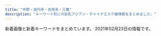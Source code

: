 ```yaml
---
title: "中野・高円寺・吉祥寺・三鷹"
description: "キーワード別にの巨乳アジアン・チャイナエステ嬢情報をまとめました。"
---
```


新着画像と新着キーワードをまとめています。
2021年02月23日の情報です。

<DmmAffiliateIns />
<KeywordTable
  shops={
    [
    {
        "url": "http://yumi-haru.work/",
        "name": "\u3086\u307f\u306e\u306f\u308b",
        "station": "JR\u4e2d\u91ce\u99c5\u5357\u53e3",
        "keywords": {
            "89": 2,
            "G": 2,
            "F": 2,
            "86": 1,
            "87": 4,
            "88": 4
        },
        "img_links": [
            "http://yumi-haru.work/sp/img/time.jpg",
            "http://yumi-haru.work/sp/img/sta6.jpg",
            "http://yumi-haru.work/img/s3.jpg",
            "http://yumi-haru.work/img/sta5.jpg",
            "http://yumi-haru.work/img/s1.jpg",
            "http://yumi-haru.work/img/sta3.jpg",
            "http://yumi-haru.work/img/sta1.jpg",
            "http://yumi-haru.work/sp/img/tit.jpg",
            "http://yumi-haru.work/img/th.png",
            "http://yumi-haru.work/sp/img/t-a.jpg",
            "http://yumi-haru.work/sp/img/s3.jpg",
            "http://yumi-haru.work/sp/img/t-s.jpg",
            "http://yumi-haru.work/img/mo.png",
            "http://yumi-haru.work/sp/img/tel.jpg",
            "http://yumi-haru.work/sp/img/cam.jpg",
            "http://yumi-haru.work/sp/img/sta4.jpg",
            "http://yumi-haru.work/img/s5.jpg",
            "http://yumi-haru.work/sp/img/t-r.jpg",
            "http://yumi-haru.work/img/s4.jpg",
            "http://yumi-haru.work/img/bb.png",
            "http://yumi-haru.work/sp/img/t-o.jpg",
            "http://yumi-haru.work/sp/img/info.jpg",
            "http://yumi-haru.work/sp/img/acc.jpg",
            "http://yumi-haru.work/sp/img/s6.jpg",
            "http://yumi-haru.work/img/acc.jpg",
            "http://yumi-haru.work/img/top2.png",
            "http://yumi-haru.work/sp/img/sta5.jpg",
            "http://yumi-haru.work/sp/img/pc.jpg",
            "http://yumi-haru.work/sp/img/pic.jpg",
            "http://yumi-haru.work/sp/img/s4.jpg",
            "http://yumi-haru.work/sp/img/s1.jpg",
            "http://yumi-haru.work/sp/img/tel2.jpg",
            "http://yumi-haru.work/img/nos.jpg",
            "http://yumi-haru.work/sp/img/sys.jpg",
            "http://yumi-haru.work/img/s6.jpg",
            "http://yumi-haru.work/sp/img/botton.jpg",
            "http://yumi-haru.work/sp/img/add.jpg",
            "http://yumi-haru.work/sp/img/t-t.jpg",
            "http://yumi-haru.work/img/s2.jpg",
            "http://yumi-haru.work/img/sta4.jpg",
            "http://yumi-haru.work/sp/img/s5.jpg",
            "http://yumi-haru.work/img/sta6.jpg"
        ]
    },
    {
        "station": "JR\u6771\u4e2d\u91ce\u99c5\u6771\u53e3",
        "url": "http://www.es-selene.link/",
        "name": "Selene*\u30bb\u30ec\u30fc\u30cd",
        "img_links": [
            "http://www.es-selene.link/sp/images/ac2.jpg",
            "http://www.es-selene.link/sp/staff/aris.jpg",
            "http://www.es-selene.link/sp/img/sora1.jpg",
            "http://www.es-selene.link/sp/images/tel.jpg",
            "http://www.es-selene.link/sp/images/sys3.jpg",
            "http://www.es-selene.link/sp/img/miki1.jpg",
            "http://www.es-selene.link/sp/img/yuki1.jpg",
            "http://www.es-selene.link/sp/menu/top.jpg",
            "http://www.es-selene.link/images/mobile.jpg",
            "http://www.es-selene.link/sp/images/time.jpg",
            "http://www.es-selene.link/img/aris1.jpg",
            "http://www.es-selene.link/sp/images/sisu_t.jpg",
            "http://www.es-selene.link/sp/images/newsb.jpg",
            "http://www.es-selene.link/sp/images/ac1.jpg",
            "http://www.es-selene.link/sp/images/rec2.jpg",
            "http://www.es-selene.link/images/staff_t.png",
            "http://www.es-selene.link/sp/img/yui1.jpg",
            "http://www.es-selene.link/sp/img/aris1.jpg",
            "http://www.es-selene.link/images/int1.png",
            "http://www.es-selene.link/sp/staff/sora.jpg",
            "http://www.es-selene.link/images/ac2.png",
            "http://www.es-selene.link/sp/staff/miki.jpg",
            "http://www.es-selene.link/sp/images/int2.jpg",
            "http://www.es-selene.link/sp/images/head.jpg",
            "http://www.es-selene.link/img/yui1.jpg",
            "http://www.es-selene.link/staff/sora.jpg",
            "http://www.es-selene.link/sp/staff/yuki.jpg",
            "http://www.es-selene.link/images/head.jpg",
            "http://www.es-selene.link/staff/miki.jpg",
            "http://www.es-selene.link/img/ena1.jpg",
            "http://www.es-selene.link/sp/staff/ena.jpg",
            "http://www.es-selene.link/sp/img/ena1.jpg",
            "http://www.es-selene.link/sp/images/sys5.jpg",
            "http://www.es-selene.link/images/interior_t.png",
            "http://www.es-selene.link/img/miki1.jpg",
            "http://www.es-selene.link/sp/images/top.jpg",
            "http://www.es-selene.link/sp/images/sys4.jpg",
            "http://www.es-selene.link/sp/images/int1.jpg",
            "http://www.es-selene.link/sp/images/sys1.jpg",
            "http://www.es-selene.link/images/koko_200x40.png",
            "http://www.es-selene.link/sp/staff/yui.jpg",
            "http://www.es-selene.link/sp/images/pc.jpg",
            "http://www.es-selene.link/sp/images/sys2.jpg",
            "http://www.es-selene.link/images/line.png",
            "http://www.es-selene.link/images/sm.jpg",
            "http://www.es-selene.link/sp/menu/interior.jpg",
            "http://www.es-selene.link/images/int2.png",
            "http://www.es-selene.link/sp/images/interior_t.jpg",
            "http://www.es-selene.link/staff/yuki.jpg",
            "http://www.es-selene.link/images/news.jpg",
            "http://www.es-selene.link/images/sys1.png",
            "http://www.es-selene.link/sp/images/news_t.jpg",
            "http://www.es-selene.link/staff/ena.jpg",
            "http://www.es-selene.link/sp/images/staff_t.jpg",
            "http://www.es-selene.link/staff/aris.jpg",
            "http://www.es-selene.link/img/yuki1.jpg",
            "http://www.es-selene.link/img/sora1.jpg",
            "http://www.es-selene.link/sp/images/footer.jpg",
            "http://www.es-selene.link/images/sys2.png",
            "http://www.es-selene.link/images/ac1.png",
            "http://www.es-selene.link/sp/images/rec1.jpg",
            "http://www.es-selene.link/staff/yui.jpg",
            "http://www.es-selene.link/sp/menu/staff.jpg",
            "http://www.es-selene.link/sp/images/ameba.jpg"
        ],
        "keywords": {}
    },
    {
        "name": "Flower",
        "img_links": [
            "http://flower.este.work/2/uploadimg/1605325559.jpg",
            "http://flower.este.work/2/uploadimg/1605325605.jpg",
            "http://flower.este.work/road02.jpg",
            "http://flower.este.work/2/uploadimg/1594008592.jpg",
            "http://flower.este.work/2/uploadimg/1605325806.jpg",
            "http://flower.este.work/road01.jpg",
            "http://flower.este.work/road03.jpg",
            "http://flower.este.work/road04.jpg",
            "http://flower.este.work/2/uploadimg/1582956078.jpg",
            "http://flower.este.work/tel-c3a2f172a4364233cf4953ba8413cf3ce106683e214ac163f0bcec0a8d4147e4.png",
            "http://flower.este.work/clock-5cc2bd5bcb7451b383ea47c700e43ebef3d82c1ed848c3d687cdd456fbe5589c.png",
            "http://flower.este.work/2/uploadimg/1588680350.jpg",
            "http://flower.este.work/2/uploadimg/1605327663.jpg",
            "http://flower.este.work/2/uploadimg/1582955908.jpg",
            "http://flower.este.work/2/uploadimg/1582956017.jpg"
        ],
        "url": "http://flower.este.work/",
        "keywords": {
            "90": 22,
            "83": 10,
            "E": 44,
            "88": 22,
            "84": 22,
            "D": 22,
            "C": 10
        },
        "station": "JR\u5409\u7965\u5bfa\u99c5\u5317\u53e3"
    },
    {
        "station": "JR\u9ad8\u5186\u5bfa\u99c5\u5357\u53e3",
        "keywords": {
            "86": 6,
            "D": 3,
            "E": 3
        },
        "img_links": [
            "http://aroma-relax.blue/images/slider/slide3.png",
            "http://aroma-relax.blue/images/r6.jpg",
            "http://aroma-relax.blue/images/an_2_01.jpg",
            "http://aroma-relax.blue/images/slider/slide2s.png",
            "http://aroma-relax.blue/images/staff_images/cg03.jpg",
            "http://aroma-relax.blue/images/staff_images/cg01.jpg",
            "http://aroma-relax.blue/images/r5.jpg",
            "http://aroma-relax.blue/images/line.jpg",
            "http://aroma-relax.blue/images/slider/slide3s.png",
            "http://aroma-relax.blue/images/staff_images/cg07.jpg",
            "http://aroma-relax.blue/images/r3.jpg",
            "http://aroma-relax.blue/images/an_1_01.jpg",
            "http://aroma-relax.blue/images/an_4_02.jpg",
            "http://aroma-relax.blue/images/an_1_02.jpg",
            "http://aroma-relax.blue/images/an_5_01.jpg",
            "http://aroma-relax.blue/images/a1.jpg",
            "http://aroma-relax.blue/images/an_6_01.jpg",
            "http://aroma-relax.blue/images/index_01.jpg",
            "http://aroma-relax.blue/images/slider/slide1s.png",
            "http://aroma-relax.blue/images/an_2_02.jpg",
            "http://aroma-relax.blue/images/slider/slide1.png",
            "http://aroma-relax.blue/images/no.png",
            "http://aroma-relax.blue/images/r4.jpg",
            "http://aroma-relax.blue/images/staff_images/cg05.jpg",
            "http://aroma-relax.blue/images/an_3_01.jpg",
            "http://aroma-relax.blue/images/a3.jpg",
            "http://aroma-relax.blue/images/a4.jpg",
            "http://aroma-relax.blue/images/slider/slide2.png",
            "http://aroma-relax.blue/images/an_4_01.jpg",
            "http://aroma-relax.blue/images/an_3_02.jpg",
            "http://aroma-relax.blue/images/an_6_02.jpg",
            "http://aroma-relax.blue/images/r1.jpg",
            "http://aroma-relax.blue/images/qr.jpg",
            "http://aroma-relax.blue/images/staff_images/cg08.jpg",
            "http://aroma-relax.blue/images/a2.jpg",
            "http://aroma-relax.blue/images/ff.jpg",
            "http://aroma-relax.blue/images/r2.jpg",
            "http://aroma-relax.blue/images/an_5_02.jpg",
            "http://aroma-relax.blue/images/staff_images/cg02.jpg"
        ],
        "url": "http://aroma-relax.blue/",
        "name": "\u3086\u304d\u59eb"
    },
    {
        "url": "http://cutiehoney.estx.net/",
        "name": "Cutie Honey \uff5e\u30ad\u30e5\u30fc\u30c6\u30a3\u30fc\u30cf\u30cb\u30fc\uff5e",
        "station": "\u897f\u837b\u7aaa\u99c5\u5317\u53e3",
        "img_links": [
            "http://cutiehoney.estx.net/images/index_05.jpg",
            "http://cutiehoney.estx.net/staff/3/1.jpg",
            "http://cutiehoney.estx.net/images/s1.jpg",
            "http://cutiehoney.estx.net/images/index_07.jpg",
            "http://cutiehoney.estx.net/images/s3.jpg",
            "http://cutiehoney.estx.net/staff/2/1.jpg",
            "http://cutiehoney.estx.net/images/index_04.jpg",
            "http://cutiehoney.estx.net/images/new_08.jpg",
            "http://cutiehoney.estx.net/images/index_10.jpg",
            "http://cutiehoney.estx.net/images/s2.jpg",
            "http://cutiehoney.estx.net/images/index_02.jpg",
            "http://cutiehoney.estx.net/images/index_11.jpg",
            "http://cutiehoney.estx.net/staff/1/1.jpg",
            "http://cutiehoney.estx.net/images/new_10.jpg",
            "http://cutiehoney.estx.net/images/staff_08.jpg",
            "http://cutiehoney.estx.net/images/staff_06.jpg"
        ],
        "keywords": {}
    },
    {
        "station": "JR\u837b\u7aaa\u99c5\u5357\u53e3",
        "img_links": [
            "http://kokoro.tyo.cm/photos/sites/51/2020/05/2020052802515180.jpg",
            "http://kokoro.tyo.cm/photos/sites/51/2020/09/2020091807042947.jpg",
            "http://kokoro.tyo.cm/images/staff_line.png",
            "http://kokoro.tyo.cm/images/room10.jpg",
            "http://kokoro.tyo.cm/images/room1.jpg",
            "http://kokoro.tyo.cm/images/s_link.png",
            "http://kokoro.tyo.cm/images/room9.jpg",
            "http://kokoro.tyo.cm/images/room8.jpg",
            "http://kokoro.tyo.cm/images/end.png",
            "http://kokoro.tyo.cm/images/room2.jpg",
            "http://kokoro.tyo.cm/images/staff0.jpg",
            "http://kokoro.tyo.cm/images/room3.jpg",
            "http://kokoro.tyo.cm/images/room7.jpg",
            "http://kokoro.tyo.cm/photos/sites/51/2020/07/2020072006112316.jpg",
            "http://kokoro.tyo.cm/images/s2.png",
            "http://kokoro.tyo.cm/images/s1.png",
            "http://kokoro.tyo.cm/images/top.png",
            "http://kokoro.tyo.cm/photos/sites/51/2020/05/202005280252106.jpg",
            "http://kokoro.tyo.cm/images/s_staff.png",
            "http://kokoro.tyo.cm/images/room5.jpg",
            "http://kokoro.tyo.cm/images/room6.jpg",
            "http://kokoro.tyo.cm/images/room4.jpg",
            "http://kokoro.tyo.cm/photos/sites/51/2020/05/2020052802522685.jpg",
            "http://kokoro.tyo.cm/images/s3.png"
        ],
        "name": "kokoro",
        "keywords": {
            "C": 12,
            "D": 60,
            "86": 24,
            "84": 12,
            "87": 36
        },
        "url": "http://kokoro.tyo.cm/"
    },
    {
        "name": "\u3086\u3046\u3086\u3046",
        "url": "http://yuyu.est-u.com/",
        "keywords": {
            "C": 7
        },
        "img_links": [
            "http://yuyu.est-u.com/images/index_01.jpg",
            "http://yuyu.est-u.com/images/s1.jpg",
            "http://yuyu.est-u.com/images/index_02.jpg",
            "http://yuyu.est-u.com/staff/moe/1.jpg",
            "http://yuyu.est-u.com/images/staff_11a.jpg"
        ],
        "station": "\u4e0a\u4e95\u8349\u99c5\u5357\u53e3"
    },
    {
        "img_links": [
            "http://tiramisu-o.com/images/index_01.jpg",
            "http://tiramisu-o.com/images/index_06.jpg",
            "http://tiramisu-o.com/uploads/5884fb095e084ab1c3fb3c13535db9d6.jpg",
            "http://tiramisu-o.com/images/photo_11.jpg",
            "http://tiramisu-o.com/images/index_08.jpg",
            "http://tiramisu-o.com/my_work/images/pic1.png",
            "http://tiramisu-o.com/images/photo_12.jpg",
            "http://tiramisu-o.com/uploads/7c58aaecf422209a030b99bb8792a1cf.jpg",
            "http://tiramisu-o.com/uploads/5978b51ecca66ca81d431bcaad128c75.jpg",
            "http://tiramisu-o.com/images/index_23.jpg",
            "http://tiramisu-o.com/uploads/0f11fd28e7ec7bc3475d7e4d04d97321.jpg",
            "http://tiramisu-o.com/uploads/a7263623a76fce9fd9e74e3c5231dde6.jpg",
            "http://tiramisu-o.com/images/index_15.jpg",
            "http://tiramisu-o.com/uploads/748d799dda38b94591609302af071dd7.jpg",
            "http://tiramisu-o.com/uploads/24dc578533fbd40c88dba3454a90df13.jpg",
            "http://tiramisu-o.com/uploads/a127317ec4f5d0dc2281168df4090856.jpg",
            "http://tiramisu-o.com/uploads/4e0b8c43eddabd91acede0412c242113.jpg",
            "http://tiramisu-o.com/images/index_10.jpg",
            "http://tiramisu-o.com/images/index_20.jpg",
            "http://tiramisu-o.com/uploads/ece2636e552ccdbaf2cac9f9eee51c28.jpg",
            "http://tiramisu-o.com/uploads/c16088aeb419267011cf1f6cb5153cea.jpg",
            "http://tiramisu-o.com/uploads/0576a8bf93edc11647c2e4e17ae1a0e1.jpg",
            "http://tiramisu-o.com/images/index_05.jpg",
            "http://tiramisu-o.com/images/girls_13.jpg",
            "http://tiramisu-o.com/uploads/74cae8e5ad5ff370a7835faa49a59ed0.jpg",
            "http://tiramisu-o.com/images/index_12.jpg",
            "http://tiramisu-o.com/uploads/ad5b83ad32836796dd7749edbda88c42.jpg",
            "http://tiramisu-o.com/images/girls_11.jpg",
            "http://tiramisu-o.com/images/index_18.jpg",
            "http://tiramisu-o.com/uploads/8db399091a85c075e1f0d0901aa7d948.jpg",
            "http://tiramisu-o.com/uploads/6f76cd9eaff23d5d6398e9d606a901d1.jpg",
            "http://tiramisu-o.com/images/index_16.jpg",
            "http://tiramisu-o.com/uploads/01928d7157707ed584ed91afaee09aa7.jpg",
            "http://tiramisu-o.com/images/index_07.jpg",
            "http://tiramisu-o.com/images/index_02.jpg",
            "http://tiramisu-o.com/images/index_13.jpg",
            "http://tiramisu-o.com/uploads/7ad70e845e154bf3fac932727fb23777.jpg",
            "http://tiramisu-o.com/images/index_22.jpg",
            "http://tiramisu-o.com/uploads/1a05c443783e211268f5fd91fee961e6.jpg",
            "http://tiramisu-o.com/images/index_19.jpg",
            "http://tiramisu-o.com/images/index_17.jpg",
            "http://tiramisu-o.com/images/link_11.jpg",
            "http://tiramisu-o.com/images/index_03.jpg",
            "http://tiramisu-o.com/uploads/702c1288dd9843aabfbb06d182fec4f4.jpg",
            "http://tiramisu-o.com/images/index_09.jpg",
            "http://tiramisu-o.com/images/index_04.jpg",
            "http://tiramisu-o.com/images/index_24.jpg"
        ],
        "keywords": {
            "86": 2,
            "87": 11,
            "90": 1,
            "D": 12,
            "E": 1,
            "85": 1,
            "C": 4,
            "88": 2
        },
        "station": "JR\u837b\u7aaa\u99c5\u897f\u53e3",
        "url": "http://tiramisu-o.com/",
        "name": "Tiramisu-\u30c6\u30a3\u30e9\u30df\u30b9-"
    },
    {
        "keywords": {
            "84": 2,
            "E": 2,
            "D": 6,
            "85": 6,
            "86": 2,
            "C": 9
        },
        "img_links": [
            "http://fureai-massage.info/i/img/r2.jpg",
            "http://fureai-massage.info/img/acc1.jpg",
            "http://fureai-massage.info/img/st4.jpg",
            "http://fureai-massage.info/img/st6.jpg",
            "http://fureai-massage.info/i/img/acc4.jpg",
            "http://fureai-massage.info/i/img/r3.jpg",
            "http://fureai-massage.info/img/acc4.jpg",
            "http://fureai-massage.info/img/st7.jpg",
            "http://fureai-massage.info/img/acc2.jpg",
            "http://fureai-massage.info/img/botton.jpg",
            "http://fureai-massage.info/i/img/st28.jpg",
            "http://fureai-massage.info/img/st28.jpg",
            "http://fureai-massage.info/i/img/acc1.jpg",
            "http://fureai-massage.info/img/fla.jpg",
            "http://fureai-massage.info/i/img/acc3.jpg",
            "http://fureai-massage.info/i/img/st4.jpg",
            "http://fureai-massage.info/i/img/st7.jpg",
            "http://fureai-massage.info/i/img/r4.jpg",
            "http://fureai-massage.info/i/img/r1.jpg",
            "http://fureai-massage.info/i/img/acc2.jpg",
            "http://fureai-massage.info/img/acc3.jpg",
            "http://fureai-massage.info/img/mo.png",
            "http://fureai-massage.info/i/img/st2.jpg",
            "http://fureai-massage.info/img/st2.jpg",
            "http://fureai-massage.info/i/img/st6.jpg"
        ],
        "name": "\u3075\u308c\u3042\u3044",
        "station": "JR\u4e2d\u91ce\u99c5\u5317\u53e3",
        "url": "http://fureai-massage.info/"
    },
    {
        "img_links": [],
        "keywords": {},
        "url": "https://aro-flower.com/",
        "name": "Aroma Flower\uff5e\u30a2\u30ed\u30de\u30d5\u30e9\u30ef\u30fc\uff5e",
        "station": "JR\u963f\u4f50\u30f6\u8c37\u99c5\u5357\u53e3"
    },
    {
        "img_links": [
            "http://relaxbest.net/staffPhoto/s20200202033738.jpg",
            "http://relaxbest.net/staffPhoto/s20200804090123.jpg",
            "http://relaxbest.net/images/store/04.jpg",
            "http://relaxbest.net/images/store/05.jpg",
            "http://relaxbest.net/staffPhoto/s20210212144336.jpg",
            "http://relaxbest.net/js/sliderLine/slide_prev.png",
            "http://relaxbest.net/images/store/01.jpg",
            "http://relaxbest.net/staffPhoto/b20200904172838.jpg",
            "http://relaxbest.net/staffPhoto/s20200904172838.jpg",
            "http://relaxbest.net/staffPhoto/b20200804090123.jpg",
            "http://relaxbest.net/staffPhoto/b20210212144336.jpg",
            "http://relaxbest.net/staffPhoto/b20200202033738.jpg",
            "http://relaxbest.net/js/sliderLine/slide_next.png",
            "http://relaxbest.net/images/store/03.jpg",
            "http://relaxbest.net/images/store/02.jpg",
            "http://relaxbest.net/images/returnBtn.png",
            "http://relaxbest.net/uploadfiles/images/campaignRelaxbest3.jpg"
        ],
        "url": "http://relaxbest.net/",
        "station": "\u9dfa\u30ce\u5bae\u99c5\u5317\u53e3",
        "keywords": {
            "84": 1
        },
        "name": "\u7965\u60a6 \u3057\u3087\u3046\u3048\u3064"
    },
    {
        "img_links": [
            "http://massage.black/images/img04.jpg",
            "http://massage.black/images/img02.jpg",
            "http://massage.black/images/info.png",
            "http://massage.black/images/s02.jpg",
            "http://massage.black/images/s01.jpg",
            "http://massage.black/images/s03.jpg",
            "http://massage.black/images/kan.jpg",
            "http://massage.black/images/qr.jpg"
        ],
        "keywords": {},
        "station": "JR\u963f\u4f50\u30f6\u8c37\u99c5\u5317\u53e3",
        "url": "http://massage.black/",
        "name": "\u693f"
    },
    {
        "name": "\u306f\u3059\u3053",
        "station": "JR\u897f\u837b\u7aaa\u99c5\u5357\u53e3",
        "keywords": {},
        "img_links": [],
        "url": "http://hasuko.work/"
    },
    {
        "img_links": [
            "http://www.barbie.relaxmens.com/images/nav-006.png",
            "http://www.barbie.relaxmens.com/images/top02-left.png",
            "http://www.barbie.relaxmens.com/files/001.jpg",
            "http://www.barbie.relaxmens.com/images/top01.png",
            "http://www.barbie.relaxmens.com/files/002.jpg",
            "http://www.barbie.relaxmens.com/images/osusume01.png",
            "http://www.barbie.relaxmens.com/photo_news/upimg/591105f880da30e0de_0.jpg",
            "http://www.barbie.relaxmens.com/files/003.jpg",
            "http://www.barbie.relaxmens.com/images/nav-005.png",
            "http://www.barbie.relaxmens.com/images/top003.png",
            "http://www.barbie.relaxmens.com/images/tel.png",
            "http://www.barbie.relaxmens.com/photo_news/upimg/591105f880da30e0de_1.jpg",
            "http://www.barbie.relaxmens.com/images/nav-001.png",
            "http://www.barbie.relaxmens.com/images/nav-003.png",
            "http://www.barbie.relaxmens.com/images/nav-002.png",
            "http://www.barbie.relaxmens.com/photo_news/upimg/591105f880da30e0de_2.jpg",
            "http://www.barbie.relaxmens.com/images/nav-004.png"
        ],
        "station": "JR\u4e2d\u91ce\u99c5\u5317\u53e3",
        "url": "http://www.barbie.relaxmens.com/",
        "keywords": {},
        "name": "Barbie \uff5e\u30d0\u30fc\u30d3\u30fc\uff5e"
    },
    {
        "keywords": {},
        "url": "https://su-rinpa.tokyo/",
        "img_links": [],
        "name": "\u6c34\u6676\u5bae-\u3059\u3044\u3057\u3087\u3046\u304d\u3085\u3046-",
        "station": "\u91ce\u65b9\u99c5\u5357\u53e3"
    },
    {
        "name": "S\u30fb\u30a2\u30ed\u30de",
        "url": "http://www.es-sanken.link",
        "img_links": [
            "http://www.es-sanken.link/sp/images/rec2.jpg",
            "http://www.es-sanken.link/sp/images/int2.jpg",
            "http://www.es-sanken.link/img/mayu1.jpg",
            "http://www.es-sanken.link/sp/images/sys3.jpg",
            "http://www.es-sanken.link/sp/images/staff_t.jpg",
            "http://www.es-sanken.link/sp/images/tel.jpg",
            "http://www.es-sanken.link/sp/images/topgirl.jpg",
            "http://www.es-sanken.link/images/int1.jpg",
            "http://www.es-sanken.link/sp/images/ac2.jpg",
            "http://www.es-sanken.link/images/2.jpg",
            "http://www.es-sanken.link/sp/images/footer.jpg",
            "http://www.es-sanken.link/images/rec2.jpg",
            "http://www.es-sanken.link/staff/mayu.jpg",
            "http://www.es-sanken.link/img/mai1.jpg",
            "http://www.es-sanken.link/img/mai2.jpg",
            "http://www.es-sanken.link/images/sm.jpg",
            "http://www.es-sanken.link/sp/img/mayu1.jpg",
            "http://www.es-sanken.link/images/head.jpg",
            "http://www.es-sanken.link/images/staff_t.jpg",
            "http://www.es-sanken.link/img/sayuri1.jpg",
            "http://www.es-sanken.link/sp/images/rec1.jpg",
            "http://www.es-sanken.link/staff/sayuri.jpg",
            "http://www.es-sanken.link/images/3.jpg",
            "http://www.es-sanken.link/images/sys1.jpg",
            "http://www.es-sanken.link/images/int2.jpg",
            "http://www.es-sanken.link/sp/staff/sayuri.jpg",
            "http://www.es-sanken.link/img/ayumi1.jpg",
            "http://www.es-sanken.link/sp/staff/rina.jpg",
            "http://www.es-sanken.link/sp/staff/mayu.jpg",
            "http://www.es-sanken.link/sp/img/ayumi1.jpg",
            "http://www.es-sanken.link/images/tr.jpg",
            "http://www.es-sanken.link/images/1.jpg",
            "http://www.es-sanken.link/sp/img/mai1.jpg",
            "http://www.es-sanken.link/sp/images/news.jpg",
            "http://www.es-sanken.link/sp/images/int1.jpg",
            "http://www.es-sanken.link/staff/kana.jpg",
            "http://www.es-sanken.link/img/rina1.jpg",
            "http://www.es-sanken.link/sp/images/head.jpg",
            "http://www.es-sanken.link/images/6.jpg",
            "http://www.es-sanken.link/sp/images/sys1.jpg",
            "http://www.es-sanken.link/sp/images/sys2.jpg",
            "http://www.es-sanken.link/images/sys3.jpg",
            "http://www.es-sanken.link/images/up.png",
            "http://www.es-sanken.link/sp/img/rina1.jpg",
            "http://www.es-sanken.link/sp/images/interior_t.jpg",
            "http://www.es-sanken.link/sp/img/sayuri1.jpg",
            "http://www.es-sanken.link/img/kana1.jpg",
            "http://www.es-sanken.link/sp/images/newsb.png",
            "http://www.es-sanken.link/staff/ayumi.jpg",
            "http://www.es-sanken.link/images/ta.jpg",
            "http://www.es-sanken.link/sp/images/ac1.jpg",
            "http://www.es-sanken.link/images/4.jpg",
            "http://www.es-sanken.link/images/news.jpg",
            "http://www.es-sanken.link/images/5.jpg",
            "http://www.es-sanken.link/staff/rina.jpg",
            "http://www.es-sanken.link/staff/mai.jpg",
            "http://www.es-sanken.link/images/sys2.jpg",
            "http://www.es-sanken.link/images/rec1.jpg",
            "http://www.es-sanken.link/sp/staff/mai.jpg",
            "http://www.es-sanken.link/images/tg.jpg",
            "http://www.es-sanken.link/images/interior_t.jpg",
            "http://www.es-sanken.link/sp/images/comment.jpg",
            "http://www.es-sanken.link/sp/staff/kana.jpg",
            "http://www.es-sanken.link/sp/staff/ayumi.jpg",
            "http://www.es-sanken.link/sp/img/kana1.jpg"
        ],
        "station": "JR\u4e2d\u91ce\u99c5\u5317\u53e3",
        "keywords": {}
    },
    {
        "name": "\u5f69\u6708",
        "keywords": {},
        "station": "JR\u897f\u837b\u7aaa\u99c5\u5317\u53e3",
        "img_links": [
            "http://oil-msg.com/satsuki/images/mainImages.jpg",
            "http://oil-msg.com/satsuki/images/symbol_red.png",
            "http://oil-msg.com/satsuki/images/p-9.jpg",
            "http://oil-msg.com/satsuki/images/p-5.jpg",
            "http://oil-msg.com/satsuki/images/price_awaawa-3.png",
            "http://oil-msg.com/satsuki/images/p-8.jpg",
            "http://oil-msg.com/satsuki/images/price_awaawa-2.png",
            "http://oil-msg.com/satsuki/images/special_campaign.jpg",
            "http://oil-msg.com/satsuki/images/p-11.jpg",
            "http://oil-msg.com/satsuki/images/osirase.jpg",
            "http://oil-msg.com/satsuki/images/copy.jpg",
            "http://oil-msg.com/satsuki/images/bnr_restart.jpg",
            "http://oil-msg.com/satsuki/images/t-1.png",
            "http://oil-msg.com/satsuki/images/price_awaawa-1.png",
            "http://oil-msg.com/satsuki/images/price_oillymph.png",
            "http://oil-msg.com/satsuki/images/back.png",
            "http://oil-msg.com/satsuki/images/price_other.png",
            "http://oil-msg.com/satsuki/images/campaign.jpg",
            "http://oil-msg.com/satsuki/images/p-12.jpg",
            "http://oil-msg.com/satsuki/images/p-10.jpg",
            "http://oil-msg.com/satsuki/images/price_awaawa.png"
        ],
        "url": "http://oil-msg.com/satsuki/"
    },
    {
        "keywords": {
            "88": 1,
            "C": 2,
            "90": 1,
            "D": 1,
            "85": 1
        },
        "name": "DoReMi -\u30c9\u30ec\u30df-",
        "img_links": [
            "http://doremi.estheya.com/css/head.png",
            "http://doremi.estheya.com/css/staff/staff02.png",
            "http://doremi.estheya.com/images/call.png",
            "http://doremi.estheya.com/css/top04.png",
            "http://doremi.estheya.com/css/staff/staff003.png",
            "http://doremi.estheya.com/css/tel04.png",
            "http://doremi.estheya.com/css/f-tel03.png",
            "http://doremi.estheya.com/css/staff/staff01.png",
            "http://doremi.estheya.com/css/top02.png"
        ],
        "station": "JR\u837b\u7aaa\u99c5\u897f\u53e3",
        "url": "http://doremi.estheya.com/"
    },
    {
        "station": "JR\u9ad8\u5186\u5bfa\u99c5\u5357\u53e3",
        "url": "http://f-rlx.xyz/",
        "name": "\u3082\u307f\u30fc\u3086",
        "keywords": {
            "D": 5,
            "C": 5,
            "87": 5,
            "86": 5
        },
        "img_links": [
            "http://f-rlx.xyz/girl/03.jpg",
            "http://f-rlx.xyz/images/03.jpg",
            "http://f-rlx.xyz/images/index_10.jpg",
            "http://f-rlx.xyz/images/index_17.jpg",
            "http://f-rlx.xyz/s/images/okubokomachi.jpg",
            "http://f-rlx.xyz/images/index_27.jpg",
            "http://f-rlx.xyz/s/images/tel.png",
            "http://f-rlx.xyz/s/images/t3.jpg",
            "http://f-rlx.xyz/images/rec.jpg",
            "http://f-rlx.xyz/images/index_01.jpg",
            "http://f-rlx.xyz/s/images/slider/3.jpg",
            "http://f-rlx.xyz/images/upload/thumb/ca7495be19fbf15b.jpg",
            "http://f-rlx.xyz/images/upload/thumb/90170edff42fc458.jpg",
            "http://f-rlx.xyz/s/images/service_03.png",
            "http://f-rlx.xyz/images/index_20.jpg",
            "http://f-rlx.xyz/images/upload/thumb/b40c9bdbc5a67fd9.jpg",
            "http://f-rlx.xyz/images/index_06.jpg",
            "http://f-rlx.xyz/images/index_29.jpg",
            "http://f-rlx.xyz/images/index_02.jpg",
            "http://f-rlx.xyz/images/index_08.jpg",
            "http://f-rlx.xyz/images/upload/thumb/ce903c0949e659f6.jpg",
            "http://f-rlx.xyz/s/image/nav_top.png",
            "http://f-rlx.xyz/s/images/pc.png",
            "http://f-rlx.xyz/images/index_21.jpg",
            "http://f-rlx.xyz/images/index_05.jpg",
            "http://f-rlx.xyz/images/index_07.jpg",
            "http://f-rlx.xyz/images/index_16.jpg",
            "http://f-rlx.xyz/s/images/slider/prev.png",
            "http://f-rlx.xyz/girl/02.jpg",
            "http://f-rlx.xyz/s/images/t2.jpg",
            "http://f-rlx.xyz/s/uploads/06.jpg",
            "http://f-rlx.xyz/images/index_28.jpg",
            "http://f-rlx.xyz/images/upload/thumb/87360a30af268254.jpg",
            "http://f-rlx.xyz/girl/04.jpg",
            "http://f-rlx.xyz/s/images/t1.jpg",
            "http://f-rlx.xyz/images/index_13.jpg",
            "http://f-rlx.xyz/images/index_03.jpg",
            "http://f-rlx.xyz/images/upload/thumb/0365bf78f9f1e225.jpg",
            "http://f-rlx.xyz/s/images/slider/1.jpg",
            "http://f-rlx.xyz/images/index_04.jpg",
            "http://f-rlx.xyz/images/index_15.jpg",
            "http://f-rlx.xyz/images/rec_11.jpg",
            "http://f-rlx.xyz/s/images/top_2.jpg",
            "http://f-rlx.xyz/images/upload/thumb/b5b618087f90a9f8.jpg",
            "http://f-rlx.xyz/s/image/nav_topics.png",
            "http://f-rlx.xyz/images/upload/thumb/612c61f669752eb1.jpg",
            "http://f-rlx.xyz/images/upload/thumb/2efa8499992b3a9c.jpg",
            "http://f-rlx.xyz/images/index_26.jpg",
            "http://f-rlx.xyz/images/upload/thumb/12c7dee67ce9a3ec.jpg",
            "http://f-rlx.xyz/s/images/slider/next.png",
            "http://f-rlx.xyz/images/upload/thumb/740e5dec2ca54806.jpg",
            "http://f-rlx.xyz/images/info.jpg",
            "http://f-rlx.xyz/s/images/t4.jpg",
            "http://f-rlx.xyz/s/image/nav_manga.png",
            "http://f-rlx.xyz/girl/06.jpg",
            "http://f-rlx.xyz/s/uploads/08.jpg",
            "http://f-rlx.xyz/images/upload/thumb/f4775f16c6fc9aa2.jpg",
            "http://f-rlx.xyz/s/image/nav_cast.png",
            "http://f-rlx.xyz/s/uploads/02.jpg",
            "http://f-rlx.xyz/images/02.jpg",
            "http://f-rlx.xyz/images/index_24.jpg",
            "http://f-rlx.xyz/s/image/nav_hotel.png",
            "http://f-rlx.xyz/images/info_11.jpg",
            "http://f-rlx.xyz/images/upload/thumb/02f5c6f80e764efa.jpg",
            "http://f-rlx.xyz/s/images/kanban.jpg",
            "http://f-rlx.xyz/images/staff_11.jpg",
            "http://f-rlx.xyz/images/upload/thumb/939a60785cc7a167.jpg",
            "http://f-rlx.xyz/images/index_12.jpg",
            "http://f-rlx.xyz/images/index_09.jpg",
            "http://f-rlx.xyz/s/image/nav_sys.png",
            "http://f-rlx.xyz/s/images/service_01.png",
            "http://f-rlx.xyz/s/images/iphone.png",
            "http://f-rlx.xyz/images/index_19.jpg",
            "http://f-rlx.xyz/images/index_23.jpg",
            "http://f-rlx.xyz/images/01.jpg"
        ]
    },
    {
        "keywords": {
            "86": 8,
            "84": 8,
            "85": 24,
            "C": 24,
            "88": 8,
            "87": 32,
            "D": 56
        },
        "name": "\u30ed\u30fc\u30b6",
        "station": "JR\u837b\u7aaa\u99c5\u897f\u53e3",
        "img_links": [
            "http://www.aroma-rosa.info/files/005.jpg",
            "http://www.aroma-rosa.info/files/002-03.jpg",
            "http://www.aroma-rosa.info/files/013.jpg",
            "http://www.aroma-rosa.info/files/006-02.jpg",
            "http://www.aroma-rosa.info/files/015-03.jpg",
            "http://www.aroma-rosa.info/files/016.jpg",
            "http://www.aroma-rosa.info/images/m3.jpg",
            "http://www.aroma-rosa.info/files/005-02.jpg",
            "http://www.aroma-rosa.info/files/006.jpg",
            "http://www.aroma-rosa.info/files/015-02.jpg",
            "http://www.aroma-rosa.info/files/016-03.jpg",
            "http://www.aroma-rosa.info/files/006-03.jpg",
            "http://www.aroma-rosa.info/files/013-02.jpg",
            "http://www.aroma-rosa.info/files/016-02.jpg",
            "http://www.aroma-rosa.info/images/slider-img002.jpg",
            "http://www.aroma-rosa.info/images/m6.jpg",
            "http://www.aroma-rosa.info/files/004.jpg",
            "http://www.aroma-rosa.info/images/tel2.png",
            "http://www.aroma-rosa.info/files/013-03.jpg",
            "http://www.aroma-rosa.info/files/014-02.jpg",
            "http://www.aroma-rosa.info/files/004-02.jpg",
            "http://www.aroma-rosa.info/files/003-02.jpg",
            "http://www.aroma-rosa.info/images/rsubt6.png",
            "http://www.aroma-rosa.info/files/014-03.jpg",
            "http://www.aroma-rosa.info/images/rsubt2.png",
            "http://www.aroma-rosa.info/images/rsubt5.png",
            "http://www.aroma-rosa.info/files/008.jpg",
            "http://www.aroma-rosa.info/images/rsubt4.png",
            "http://www.aroma-rosa.info/images/m4.jpg",
            "http://www.aroma-rosa.info/images/rsubt1.png",
            "http://www.aroma-rosa.info/files/004-03.jpg",
            "http://www.aroma-rosa.info/files/008-02.jpg",
            "http://www.aroma-rosa.info/files/003-03.jpg",
            "http://www.aroma-rosa.info/files/002-02.jpg",
            "http://www.aroma-rosa.info/files/005-03.jpg",
            "http://www.aroma-rosa.info/files/015.jpg",
            "http://www.aroma-rosa.info/images/rsubt7.png",
            "http://www.aroma-rosa.info/images/b-tel.png",
            "http://www.aroma-rosa.info/images/b-online.png",
            "http://www.aroma-rosa.info/files/014.jpg",
            "http://www.aroma-rosa.info/files/003.jpg",
            "http://www.aroma-rosa.info/files/002.jpg",
            "http://www.aroma-rosa.info/images/slider-img001.jpg",
            "http://www.aroma-rosa.info/images/m1.jpg",
            "http://www.aroma-rosa.info/images/m2.jpg",
            "http://www.aroma-rosa.info/images/rsubt3.png",
            "http://www.aroma-rosa.info/files/008-03.jpg"
        ],
        "url": "http://www.aroma-rosa.info/"
    },
    {
        "img_links": [
            "http://es-chocolat.xyz/_src/33130032/navi_04.png",
            "http://es-chocolat.xyz/_src/22138648/bktotop.png",
            "http://es-chocolat.xyz/_src/44966938/sign.png",
            "http://es-chocolat.xyz/_src/50013742/stafflist.png",
            "http://es-chocolat.xyz/_src/18134316/6_20181127194254137.jpg",
            "http://es-chocolat.xyz/_src/18133968/navi_04.png",
            "http://es-chocolat.xyz/_src/33130661/img20190609213421023161.png",
            "http://es-chocolat.xyz/_src/18133990/sign.png",
            "http://es-chocolat.xyz/_src/18134356/7.jpg",
            "http://es-chocolat.xyz/_src/33130055/bottom.png",
            "http://es-chocolat.xyz/_src/33130061/22.png",
            "http://es-chocolat.xyz/_src/50013776/22.png",
            "http://es-chocolat.xyz/_src/33627303/stafflist.png",
            "http://es-chocolat.xyz/_src/33130662/img20190609213421010769.png",
            "http://es-chocolat.xyz/_src/22731317/bktolist.png",
            "http://es-chocolat.xyz/_src/33130034/3_15.png",
            "http://es-chocolat.xyz/_src/18134416/navi2_04.png",
            "http://es-chocolat.xyz/_src/18134217/sign.png",
            "http://es-chocolat.xyz/_src/50013797/stafflist.png",
            "http://es-chocolat.xyz/_src/18134382/bktotop.png",
            "http://es-chocolat.xyz/_src/18134089/7.jpg",
            "http://es-chocolat.xyz/_src/33129995/bottom.png",
            "http://es-chocolat.xyz/_src/18133970/3_15.png",
            "http://es-chocolat.xyz/_src/18134342/bktotop.png",
            "http://es-chocolat.xyz/_src/18134165/3_15.png",
            "http://es-chocolat.xyz/_src/22138625/bktolist.png",
            "http://es-chocolat.xyz/_src/50013793/3_15.png",
            "http://es-chocolat.xyz/_src/18134402/navi_04.png",
            "http://es-chocolat.xyz/_src/33130038/navi_04.png",
            "http://es-chocolat.xyz/_src/33627570/695c3f0fd79807afc049cea9c67e75e.jpg",
            "http://es-chocolat.xyz/_src/18134396/navi_01.png",
            "http://es-chocolat.xyz/_src/33627301/3_15.png",
            "http://es-chocolat.xyz/_src/18134414/navi2_03.png",
            "http://es-chocolat.xyz/_src/33130175/img20190609213421023161.png",
            "http://es-chocolat.xyz/_src/33129979/bktolist.png",
            "http://es-chocolat.xyz/_src/18133986/bottom.png",
            "http://es-chocolat.xyz/_src/33627328/22.png",
            "http://es-chocolat.xyz/_src/50013798/navi_04.png",
            "http://es-chocolat.xyz/_src/33130059/sign.png",
            "http://es-chocolat.xyz/_src/18133956/botoom1.jpg",
            "http://es-chocolat.xyz/_src/18134398/navi_02.png",
            "http://es-chocolat.xyz/_src/22731336/bottom.png",
            "http://es-chocolat.xyz/_src/20469703/slider2.jpg",
            "http://es-chocolat.xyz/_src/18133945/22.png",
            "http://es-chocolat.xyz/_src/33130171/img20190609213421010769.png",
            "http://es-chocolat.xyz/_src/33130001/22.png",
            "http://es-chocolat.xyz/_src/44966909/stafflist.png",
            "http://es-chocolat.xyz/_src/18133965/bktotop.png",
            "http://es-chocolat.xyz/_src/18133993/bktotop.png",
            "http://es-chocolat.xyz/_src/18134400/navi_03.png",
            "http://es-chocolat.xyz/_src/22138641/bottom.png",
            "http://es-chocolat.xyz/_src/20562432/navi_04.png",
            "http://es-chocolat.xyz/_src/18134042/bktotop.png",
            "http://es-chocolat.xyz/_src/20562690/img20181212223846686715.png",
            "http://es-chocolat.xyz/_src/18133950/3_15.png",
            "http://es-chocolat.xyz/_src/50013749/3_15.png",
            "http://es-chocolat.xyz/_src/20562449/bottom.png",
            "http://es-chocolat.xyz/_src/33130677/img20190609220130143215.jpg",
            "http://es-chocolat.xyz/_src/33129999/sign.png",
            "http://es-chocolat.xyz/_src/33130002/bktotop.png",
            "http://es-chocolat.xyz/_src/18134038/sign.png",
            "http://es-chocolat.xyz/_src/22138556/3_15.png",
            "http://es-chocolat.xyz/_src/18134391/g3.png",
            "http://es-chocolat.xyz/_src/20562490/img20181212223846686715.png",
            "http://es-chocolat.xyz/_src/22731312/1_20181127194254048.jpg",
            "http://es-chocolat.xyz/_src/22138577/bottom.png",
            "http://es-chocolat.xyz/_src/18134087/6_20181127194254137.jpg",
            "http://es-chocolat.xyz/_src/50013861/stafflist2.png",
            "http://es-chocolat.xyz/_src/18134319/bktolist.png",
            "http://es-chocolat.xyz/_src/33626992/stafflist.png",
            "http://es-chocolat.xyz/_src/18134351/navi_04.png",
            "http://es-chocolat.xyz/_src/18134379/sign.png",
            "http://es-chocolat.xyz/_src/18134418/navi2_05.png",
            "http://es-chocolat.xyz/_src/22731321/1_20181127194254048.jpg",
            "http://es-chocolat.xyz/_src/18134426/s3_20171130213911574.png",
            "http://es-chocolat.xyz/_src/44966915/bktolist.png",
            "http://es-chocolat.xyz/_src/18134180/bottom.png",
            "http://es-chocolat.xyz/_src/18134184/sign.png",
            "http://es-chocolat.xyz/_src/44966918/navi_04.png",
            "http://es-chocolat.xyz/_src/22138623/navi_04.png",
            "http://es-chocolat.xyz/_src/49902396/31.jpg",
            "http://es-chocolat.xyz/_src/18134227/6_20181127194254137.jpg",
            "http://es-chocolat.xyz/_src/33130040/img20190609202615051222.jpg",
            "http://es-chocolat.xyz/_src/50013770/bottom.png",
            "http://es-chocolat.xyz/_src/44966911/navi_04.png",
            "http://es-chocolat.xyz/_src/18134186/22.png",
            "http://es-chocolat.xyz/_src/18134213/bottom.png",
            "http://es-chocolat.xyz/_src/33627567/stafflist.png",
            "http://es-chocolat.xyz/_src/50013755/stafflist2.png",
            "http://es-chocolat.xyz/_src/18134389/g1.png",
            "http://es-chocolat.xyz/_src/33627322/bottom.png",
            "http://es-chocolat.xyz/_src/18134339/sign.png",
            "http://es-chocolat.xyz/_src/18134341/22.png",
            "http://es-chocolat.xyz/_src/22353698/wechatimg226.jpg",
            "http://es-chocolat.xyz/_src/18134219/22.png",
            "http://es-chocolat.xyz/_src/22138583/22.png",
            "http://es-chocolat.xyz/_src/22731315/3_15.png",
            "http://es-chocolat.xyz/_src/18134040/22.png",
            "http://es-chocolat.xyz/_src/18133948/navi_04.png",
            "http://es-chocolat.xyz/_src/22731319/navi_04.png",
            "http://es-chocolat.xyz/_src/18134357/navi_04.png",
            "http://es-chocolat.xyz/_src/18134408/navi_07.png",
            "http://es-chocolat.xyz/_src/18133937/img20180424160806536942.png",
            "http://es-chocolat.xyz/_src/49902398/32.pic.jpg",
            "http://es-chocolat.xyz/_src/22731313/navi_04.png",
            "http://es-chocolat.xyz/_src/18133943/sign.png",
            "http://es-chocolat.xyz/_src/33627299/navi_04.png",
            "http://es-chocolat.xyz/_src/18134196/navi_04.png",
            "http://es-chocolat.xyz/_src/18134381/22.png",
            "http://es-chocolat.xyz/_src/50013877/wechatimg215.jpg",
            "http://es-chocolat.xyz/_src/33627304/navi_04.png",
            "http://es-chocolat.xyz/_src/18134228/7.jpg",
            "http://es-chocolat.xyz/_src/18133992/22.png",
            "http://es-chocolat.xyz/_src/22731340/sign.png",
            "http://es-chocolat.xyz/_src/22138620/3_15.png",
            "http://es-chocolat.xyz/_src/18134412/navi2_02.png",
            "http://es-chocolat.xyz/_src/33130062/bktotop.png",
            "http://es-chocolat.xyz/_src/18134152/sign.png",
            "http://es-chocolat.xyz/_src/18134335/bottom.png",
            "http://es-chocolat.xyz/_src/33130036/bktolist.png",
            "http://es-chocolat.xyz/_src/18134353/3_15.png",
            "http://es-chocolat.xyz/_src/50013858/stafflist.png",
            "http://es-chocolat.xyz/_src/18134410/navi2_01.png",
            "http://es-chocolat.xyz/_src/22138618/navi_04.png",
            "http://es-chocolat.xyz/_src/18133963/bottom.png",
            "http://es-chocolat.xyz/_src/18134317/navi_04.png",
            "http://es-chocolat.xyz/_src/18134428/s4_20171130213927087.png",
            "http://es-chocolat.xyz/_src/50013743/stafflist2.png",
            "http://es-chocolat.xyz/_src/22138562/2_20181127194254098.jpg",
            "http://es-chocolat.xyz/_src/18134187/bktotop.png",
            "http://es-chocolat.xyz/_src/18134155/bktotop.png",
            "http://es-chocolat.xyz/_src/18134406/navi_06.png",
            "http://es-chocolat.xyz/_src/22138645/sign.png",
            "http://es-chocolat.xyz/_src/20562455/22.png",
            "http://es-chocolat.xyz/_src/33627329/bktotop.png",
            "http://es-chocolat.xyz/_src/22731498/1_20181127194254048.jpg",
            "http://es-chocolat.xyz/_src/18134198/3_15.png",
            "http://es-chocolat.xyz/_src/20562416/navi_04.png",
            "http://es-chocolat.xyz/_src/50013820/22.png",
            "http://es-chocolat.xyz/_src/49902400/33.pic.jpg",
            "http://es-chocolat.xyz/_src/22138554/navi_04.png",
            "http://es-chocolat.xyz/_src/18134422/s1_20171130213841322.png",
            "http://es-chocolat.xyz/_src/18134220/bktotop.png",
            "http://es-chocolat.xyz/_src/18134163/navi_04.png",
            "http://es-chocolat.xyz/_src/33129976/img20190609202615063658.jpg",
            "http://es-chocolat.xyz/_src/22138721/3_20181127194254125.jpg",
            "http://es-chocolat.xyz/_src/49902408/36.pic.jpg",
            "http://es-chocolat.xyz/_src/18134133/3_15.png",
            "http://es-chocolat.xyz/_src/28251430/img20181212223846686715.png",
            "http://es-chocolat.xyz/_src/20562453/sign.png",
            "http://es-chocolat.xyz/_src/50013818/sign.png",
            "http://es-chocolat.xyz/_src/50013821/bktotop.png",
            "http://es-chocolat.xyz/_src/18134131/navi_04.png",
            "http://es-chocolat.xyz/_src/50013777/bktotop.png",
            "http://es-chocolat.xyz/_src/22138622/3_20181127194254125.jpg",
            "http://es-chocolat.xyz/_src/50013747/navi_04.png",
            "http://es-chocolat.xyz/_src/20562428/3_15.png",
            "http://es-chocolat.xyz/_src/18134154/22.png",
            "http://es-chocolat.xyz/_src/18134034/bottom.png",
            "http://es-chocolat.xyz/_src/44966913/3_15.png",
            "http://es-chocolat.xyz/_src/22731342/22.png",
            "http://es-chocolat.xyz/_src/50013791/navi_04.png",
            "http://es-chocolat.xyz/_src/18134390/g2.png",
            "http://es-chocolat.xyz/_src/18134019/3_15.png",
            "http://es-chocolat.xyz/_src/18134375/bottom.png",
            "http://es-chocolat.xyz/_src/33627326/sign.png",
            "http://es-chocolat.xyz/_src/33129977/navi_04.png",
            "http://es-chocolat.xyz/_src/44966940/22.png",
            "http://es-chocolat.xyz/_src/44966950/wechatimg32.jpg",
            "http://es-chocolat.xyz/_src/18134359/bktolist.png",
            "http://es-chocolat.xyz/_src/50013814/bottom.png",
            "http://es-chocolat.xyz/_src/33129974/3_15.png",
            "http://es-chocolat.xyz/_src/22731555/wechatimg255.jpg",
            "http://es-chocolat.xyz/_src/18134017/navi_04.png",
            "http://es-chocolat.xyz/_src/22138713/3_20181127194254125.jpg",
            "http://es-chocolat.xyz/_src/44966934/bottom.png",
            "http://es-chocolat.xyz/_src/49902405/35.pic.jpg",
            "http://es-chocolat.xyz/_src/33130671/img20190609215859327948.jpg",
            "http://es-chocolat.xyz/_src/20562434/4_20181127194254122.jpg",
            "http://es-chocolat.xyz/_src/18134312/navi_04.png",
            "http://es-chocolat.xyz/_src/44966917/stafflist.png",
            "http://es-chocolat.xyz/_src/22138581/sign.png",
            "http://es-chocolat.xyz/_src/22138560/navi_04.png",
            "http://es-chocolat.xyz/_src/50013795/bktolist.png",
            "http://es-chocolat.xyz/_src/22138584/bktotop.png",
            "http://es-chocolat.xyz/_src/18134424/s2_20171130213856051.png",
            "http://es-chocolat.xyz/_src/49902403/34.pic.jpg",
            "http://es-chocolat.xyz/_src/33129972/navi_04.png",
            "http://es-chocolat.xyz/_src/20562456/bktotop.png",
            "http://es-chocolat.xyz/_src/18134148/bottom.png",
            "http://es-chocolat.xyz/_src/49902393/30.pic.jpg",
            "http://es-chocolat.xyz/_src/18134404/navi_05.png",
            "http://es-chocolat.xyz/_src/22138558/bktolist.png",
            "http://es-chocolat.xyz/_src/50013753/navi_04.png",
            "http://es-chocolat.xyz/_src/18134314/3_15.png",
            "http://es-chocolat.xyz/_src/22138733/staffs.png",
            "http://es-chocolat.xyz/_src/44966949/stafflist.png",
            "http://es-chocolat.xyz/_src/18134420/navi2_06.png",
            "http://es-chocolat.xyz/_src/50013879/wechatimg213.jpg",
            "http://es-chocolat.xyz/_src/33627306/bktolist.png",
            "http://es-chocolat.xyz/_src/22731343/bktotop.png",
            "http://es-chocolat.xyz/_src/50013751/bktolist.png",
            "http://es-chocolat.xyz/_src/44966941/bktotop.png",
            "http://es-chocolat.xyz/_src/20562430/bktolist.png",
            "http://es-chocolat.xyz/_src/50013774/sign.png",
            "http://es-chocolat.xyz/_src/22138647/22.png"
        ],
        "keywords": {
            "85": 13,
            "86": 32,
            "84": 9,
            "87": 8
        },
        "station": "JR\u837b\u7aaa\u99c5\u897f\u53e3",
        "name": "\u30b7\u30e7\u30b3\u30e9",
        "url": "http://es-chocolat.xyz/"
    },
    {
        "url": "http://candle.mensest.work/",
        "keywords": {
            "85": 14,
            "C": 70,
            "89": 14,
            "88": 42,
            "82": 14,
            "87": 28,
            "D": 56,
            "86": 14,
            "E": 14,
            "83": 14
        },
        "station": "JR\u837b\u7aaa\u99c5\u5357\u53e3",
        "img_links": [
            "http://candle.mensest.work/media/sites/9/2021/02/6.jpg",
            "http://candle.mensest.work/media/sites/9/2021/02/3.jpg",
            "http://candle.mensest.work/media/sites/9/2021/01/1-150x150.jpg",
            "http://candle.mensest.work/media/sites/9/2020/12/2-1.jpg",
            "http://candle.mensest.work/media/sites/9/elementor/thumbs/3-p2arvrlytvtoo9hnr010ymbj6ec340otlzxms4ryd4.jpg",
            "http://candle.mensest.work/media/sites/9/2021/02/6-150x150.jpg",
            "http://candle.mensest.work/media/sites/9/2021/02/1-1.jpg",
            "http://candle.mensest.work/media/sites/9/2020/12/3.jpg",
            "http://candle.mensest.work/media/sites/9/2021/02/3-150x150.jpg",
            "http://candle.mensest.work/media/sites/9/2020/12/1-2-150x150.jpg",
            "http://candle.mensest.work/media/sites/9/2020/11/2-2-150x150.jpg",
            "http://candle.mensest.work/media/sites/9/2020/12/2-1-225x300.jpg",
            "http://candle.mensest.work/media/sites/9/2020/12/2E6EDB99-1EE2-4049-B6FB-DE2F6E8FD248.jpeg",
            "http://candle.mensest.work/media/sites/9/2020/12/1-4-150x150.jpg",
            "http://candle.mensest.work/media/sites/9/2020/11/1-4-150x150.jpg",
            "http://candle.mensest.work/media/sites/9/2020/07/flash2-4.jpg",
            "http://candle.mensest.work/media/sites/9/2020/12/2-2.jpg",
            "http://candle.mensest.work/media/sites/9/2020/12/2E6EDB99-1EE2-4049-B6FB-DE2F6E8FD248-150x150.jpeg",
            "http://candle.mensest.work/media/sites/9/2020/12/1-4.jpg",
            "http://candle.mensest.work/media/sites/9/2020/12/1-5-150x150.jpg",
            "http://candle.mensest.work/media/sites/9/2020/12/2-3-150x150.jpg",
            "http://candle.mensest.work/media/sites/9/2020/12/CBB0F5B0-E135-401D-9B02-DA7A2D8670CA-222x300.jpeg",
            "http://candle.mensest.work/media/sites/9/2020/11/2-3.jpg",
            "http://candle.mensest.work/media/sites/9/2020/11/1-3-150x150.jpg",
            "http://candle.mensest.work/media/sites/9/2021/02/1-1-150x150.jpg",
            "http://candle.mensest.work/media/sites/9/2020/12/2-225x300.jpg",
            "http://candle.mensest.work/media/sites/9/2020/12/3-150x150.jpg",
            "http://candle.mensest.work/media/sites/9/2020/12/1-3.jpg",
            "http://candle.mensest.work/media/sites/9/2020/11/2-4.jpg",
            "http://candle.mensest.work/media/sites/9/2020/07/flash1-1.jpg",
            "http://candle.mensest.work/media/sites/9/2020/11/EF6C081D-9329-466E-B5E9-27DA0E2C4ECE-200x300.jpeg",
            "http://candle.mensest.work/media/sites/9/2021/02/2.jpg",
            "http://candle.mensest.work/media/sites/9/2020/12/2-3.jpg",
            "http://candle.mensest.work/media/sites/9/2021/01/2.jpg",
            "http://candle.mensest.work/media/sites/9/2021/02/2-150x150.jpg",
            "http://candle.mensest.work/media/sites/9/2021/02/7.jpg",
            "http://candle.mensest.work/media/sites/9/2020/11/1-4.jpg",
            "http://candle.mensest.work/media/sites/9/elementor/thumbs/2-p2aru93bthr1yvoulcgny02sq1sspkoe2i3gy30se0.jpg",
            "http://candle.mensest.work/media/sites/9/elementor/thumbs/4-p2arwyujk9gvibquqipv5beqi4eyy3gh3xxyuuzuew.jpg",
            "http://candle.mensest.work/media/sites/9/2021/01/2-150x150.jpg",
            "http://candle.mensest.work/media/sites/9/2020/11/2-4-150x150.jpg",
            "http://candle.mensest.work/media/sites/9/2020/12/2-2-150x150.jpg",
            "http://candle.mensest.work/media/sites/9/2020/11/2-3-150x150.jpg",
            "http://candle.mensest.work/media/sites/9/2020/12/5-225x300.jpg",
            "http://candle.mensest.work/media/sites/9/elementor/thumbs/6-p2as02pc5jpzvx8dld2gw16l6z3ne2sj7bkqysdzug.jpg",
            "http://candle.mensest.work/media/sites/9/2021/02/5.jpg",
            "http://candle.mensest.work/media/sites/9/2021/02/1.jpg",
            "http://candle.mensest.work/media/sites/9/2020/12/2-1-150x150.jpg",
            "http://candle.mensest.work/media/sites/9/2020/12/1-2.jpg",
            "http://candle.mensest.work/media/sites/9/2021/01/1.jpg",
            "http://candle.mensest.work/media/sites/9/2020/11/2-2.jpg",
            "http://candle.mensest.work/media/sites/9/elementor/thumbs/1-p2arsw7py3w575nuirc2ccetu0hplbacjs67zp19dk.jpg",
            "http://candle.mensest.work/media/sites/9/2021/02/5-150x150.jpg",
            "http://candle.mensest.work/media/sites/9/2021/02/4-150x150.jpg",
            "http://candle.mensest.work/media/sites/9/2020/07/top-2.jpg",
            "http://candle.mensest.work/media/sites/9/2020/12/1-1.jpg",
            "http://candle.mensest.work/media/sites/9/elementor/thumbs/5-p2aryk6p55nd6jfkfpi3vexuqmkczms3ntql4qmtvc.jpg",
            "http://candle.mensest.work/media/sites/9/2020/12/1-5.jpg",
            "http://candle.mensest.work/media/sites/9/2020/12/1-1-150x150.jpg",
            "http://candle.mensest.work/media/sites/9/2021/02/4.jpg",
            "http://candle.mensest.work/media/sites/9/2020/12/1-3-150x150.jpg",
            "http://candle.mensest.work/media/sites/9/2020/11/1-3.jpg",
            "http://candle.mensest.work/media/sites/9/2021/02/1-150x150.jpg"
        ],
        "name": "Candle \uff5e\u30ad\u30e3\u30f3\u30c9\u30eb\uff5e"
    },
    {
        "url": "https://seitai.tokyo/",
        "keywords": {},
        "name": "\u6e05\u6574\u4f53",
        "img_links": [],
        "station": "\u65b0\u9ad8\u5186\u5bfa\u99c52\u756a\u51fa\u53e3"
    },
    {
        "url": "http://aes-heal.com/",
        "station": "\u4e0a\u77f3\u795e\u4e95\u99c5\u5317\u53e3",
        "name": "\u91d1\u306e\u6708",
        "keywords": {
            "\u80f8": 1
        },
        "img_links": [
            "http://aes-heal.com/images/call.png",
            "http://aes-heal.com/css/m-top04.jpg",
            "http://aes-heal.com/staff/kana/01.jpg",
            "http://aes-heal.com/css/m-head.jpg",
            "http://aes-heal.com/css/m-top02.jpg",
            "http://aes-heal.com/css/m-top05.jpg",
            "http://aes-heal.com/css/nav/nav-004.jpg",
            "http://aes-heal.com/css/nav/nav-003.jpg",
            "http://aes-heal.com/css/nav/nav-005.jpg",
            "http://aes-heal.com/css/nav/nav-006.jpg",
            "http://aes-heal.com/staff/emi/01.jpg",
            "http://aes-heal.com/css/campaign.jpg",
            "http://aes-heal.com/staff/mai/01.jpg",
            "http://aes-heal.com/staff/mimi/01.jpg",
            "http://aes-heal.com/staff/rin/01.jpg",
            "http://aes-heal.com/staff/rio/01.jpg",
            "http://aes-heal.com/css/nav/nav-001.jpg",
            "http://aes-heal.com/staff/yui/01.jpg",
            "http://aes-heal.com/css/m-top03.jpg",
            "http://aes-heal.com/staff/kiki/01.jpg",
            "http://aes-heal.com/css/nav/nav-002.jpg"
        ]
    },
    {
        "keywords": {
            "\u304a\u3063\u3071\u3044": 1,
            "F": 1,
            "\u5de8\u4e73": 1,
            "\u4e73": 1,
            "E": 4,
            "\u30bb\u30af\u30b7\u30fc": 1
        },
        "url": "https://pureheart.tokyo/",
        "station": "JR\u837b\u7aaa\u99c5\u5317\u53e3",
        "img_links": [
            "https://pureheart.tokyo/sites/default/files/pictures/2020-06/riri_001.jpg",
            "https://pureheart.tokyo/sites/default/files/pictures/2020-04/erina_005.jpg",
            "https://pureheart.tokyo/sites/default/files/pictures/2018-12/shizuka_001_2.jpg",
            "https://pureheart.tokyo/sites/default/files/inline-images/PA311701.jpg",
            "https://pureheart.tokyo/sites/default/files/pictures/2019-10/19101002.jpg",
            "https://pureheart.tokyo/sites/default/files/styles/large/public/pictures/2019-10/19101002.jpg",
            "https://pureheart.tokyo/sites/default/files/pictures/2018-06/serina_001.jpg",
            "https://pureheart.tokyo/sites/default/files/pictures/2019-01/arisa_003.jpg",
            "https://pureheart.tokyo/sites/default/files/inline-images/PA311702.jpg",
            "https://pureheart.tokyo/sites/default/files/styles/large/public/pictures/2019-01/arisa_003.jpg",
            "https://pureheart.tokyo/sites/default/files/pictures/2018-06/noa_001.jpg",
            "https://pureheart.tokyo/sites/default/files/pictures/2018-06/emi_001.jpg",
            "https://pureheart.tokyo/sites/default/files/pictures/2019-05/44D9B271-E871-4A0F-B72E-7C8385588897.jpeg",
            "https://pureheart.tokyo/sites/default/files/pictures/2020-04/ai_003.jpg",
            "https://pureheart.tokyo/sites/default/files/pictures/2018-06/aya_001.jpg",
            "https://pureheart.tokyo/sites/default/files/pictures/2021-01/rize_004_1.jpg",
            "https://pureheart.tokyo/sites/default/files/pictures/2018-09/miyuki_002_0.jpg"
        ],
        "name": "Pure Heart"
    },
    {
        "url": "http://rainbow.esnavi.work/",
        "img_links": [
            "http://rainbow.esnavi.work/mimi.jpg",
            "http://rainbow.esnavi.work/sp_nav02.png",
            "http://rainbow.esnavi.work/sp_nav03.png",
            "http://rainbow.esnavi.work/2020033010050818.jpg",
            "http://rainbow.esnavi.work/tit_staff03.png",
            "http://rainbow.esnavi.work/2020033010050746.jpg",
            "http://rainbow.esnavi.work/2020022105445070.jpg",
            "http://rainbow.esnavi.work/2020022105435581.jpg",
            "http://rainbow.esnavi.work/sp_top.jpg",
            "http://rainbow.esnavi.work/kanban.jpg",
            "http://rainbow.esnavi.work/sp_nav01.png"
        ],
        "station": "JR\u837b\u7aaa\u99c5\u897f\u53e3",
        "name": "\u30ec\u30a4\u30f3\u30dc\u30fc",
        "keywords": {
            "88": 4,
            "86": 15,
            "C": 13,
            "E": 4,
            "D": 15,
            "84": 1
        }
    },
    {
        "station": "\u65b0\u9ad8\u5186\u5bfa\u99c51\u756a\u51fa\u53e3",
        "keywords": {
            "88": 10,
            "C": 46,
            "82": 10,
            "90": 10,
            "87": 40,
            "86": 30,
            "F": 10,
            "E": 40,
            "D": 10
        },
        "name": "Lotus\u30fb\u30ed\u30fc\u30bf\u30b9",
        "url": "https://aroma-pure.tyo.cm/",
        "img_links": [
            "https://aroma-pure.tyo.cm/photos/sites/21/2021/02/2021021616401786.jpeg",
            "https://aroma-pure.tyo.cm/images/info.jpg",
            "https://aroma-pure.tyo.cm/photos/sites/21/2021/01/2021010413124668-e1611114001287.jpg",
            "https://aroma-pure.tyo.cm/images/s_news.png",
            "https://aroma-pure.tyo.cm/images/room1.jpg",
            "https://aroma-pure.tyo.cm/photos/sites/21/2021/01/2021010414411693.jpg",
            "https://aroma-pure.tyo.cm/images/line1.png",
            "https://aroma-pure.tyo.cm/photos/sites/21/2021/01/2021010414382373.jpeg",
            "https://aroma-pure.tyo.cm/photos/sites/21/2021/01/2021010411582271.jpg",
            "https://aroma-pure.tyo.cm/photos/sites/21/2021/01/202101041150360.jpg",
            "https://aroma-pure.tyo.cm/images/top.jpg",
            "https://aroma-pure.tyo.cm/photos/sites/21/2021/01/202101041312445.jpg",
            "https://aroma-pure.tyo.cm/photos/sites/21/2021/01/2021010413124668.jpg",
            "https://aroma-pure.tyo.cm/images/room3.jpg",
            "https://aroma-pure.tyo.cm/images/room4.jpg",
            "https://aroma-pure.tyo.cm/photos/sites/21/2021/01/202101041441242.jpeg",
            "https://aroma-pure.tyo.cm/photos/sites/21/2021/01/2021010414393769.jpeg",
            "https://aroma-pure.tyo.cm/images/room2.jpg",
            "https://aroma-pure.tyo.cm/images/staff_bj4.png",
            "https://aroma-pure.tyo.cm/images/zi_staff.png",
            "https://aroma-pure.tyo.cm/photos/sites/21/2021/01/2021010414441483.jpeg",
            "https://aroma-pure.tyo.cm/photos/sites/21/2021/01/2021010411495688.jpg"
        ]
    },
    {
        "keywords": {
            "86": 31,
            "87": 6
        },
        "name": "\u5922\u6c17\u5206",
        "img_links": [
            "http://massage-aroma.red/images/cg01.jpg",
            "http://massage-aroma.red/images/cg06.jpg",
            "http://massage-aroma.red/images/r1.jpg",
            "http://massage-aroma.red/images/b1.jpg",
            "http://massage-aroma.red/images/cg09.jpg",
            "http://massage-aroma.red/images/cg05.jpg",
            "http://massage-aroma.red/images/rosel.png",
            "http://massage-aroma.red/images/cg02.jpg",
            "http://massage-aroma.red/images/r3.jpg",
            "http://massage-aroma.red/images/kan.jpg",
            "http://massage-aroma.red/images/cg03.jpg",
            "http://massage-aroma.red/images/roser.png",
            "http://massage-aroma.red/images/qrc.png",
            "http://massage-aroma.red/images/b5.jpg",
            "http://massage-aroma.red/images/card.jpg",
            "http://massage-aroma.red/images/b6.jpg",
            "http://massage-aroma.red/images/r2.jpg",
            "http://massage-aroma.red/images/b4.jpg",
            "http://massage-aroma.red/images/b2.jpg",
            "http://massage-aroma.red/images/tel.png",
            "http://massage-aroma.red/images/b3.jpg",
            "http://massage-aroma.red/images/cg08.jpg",
            "http://massage-aroma.red/images/r4.jpg"
        ],
        "station": "\u4e2d\u91ce\u5742\u4e0a\u99c53\u756a\u53e3",
        "url": "http://massage-aroma.red/"
    },
    {
        "name": "Juno\uff5e\u30b8\u30e5\u30ce\u30fc\uff5e",
        "img_links": [
            "http://www.smamu.net/juno/pc_schedule/photo/1602148966-1.jpg",
            "http://www.smamu.net/juno/view_obj/bn_top_reserve.jpg",
            "http://www.smamu.net/juno/news/photo/news1597053985.jpg",
            "http://www.smamu.net/juno/pc_schedule/photo/1597114489-1.jpg",
            "http://www.smamu.net/juno/pc_schedule/photo/1597028346-2.jpg",
            "http://www.smamu.net/juno/view_obj/p_head_price.png",
            "http://www.smamu.net/juno/news/photo/1598442872.jpg",
            "http://www.smamu.net/juno/view_obj/bottom_line_02.png",
            "http://www.smamu.net/juno/news/photo/1597025414.jpg",
            "http://www.smamu.net/juno/pc_schedule/photo/1608191494-1.jpg",
            "http://www.smamu.net/juno/pc_schedule/photo/1597053985-1.jpg",
            "http://www.smamu.net/juno/news/photo/news1602148966.jpg",
            "http://www.smamu.net/juno/pc_schedule/photo/1597053985-2.jpg",
            "http://www.smamu.net/juno/view_obj/header_01.png",
            "http://www.smamu.net/juno/view_event/photo/news1597051332.jpg",
            "http://www.smamu.net/juno/pc_schedule/photo/1608191494-2.jpg",
            "http://www.smamu.net/juno/view_event/photo/news1597050580.jpg",
            "http://www.smamu.net/juno/view_obj/p_head_cast.png",
            "http://www.smamu.net/juno/pc_schedule/photo/1602148966-2.jpg",
            "http://www.smamu.net/juno/pc_schedule/photo/1597025414-1.jpg",
            "http://www.smamu.net/juno/pc_schedule/photo/1597028346-1.jpg",
            "http://www.smamu.net/juno/view_obj/hd_top_newface.png",
            "http://www.smamu.net/juno/pc_schedule/photo/1598442872-1.jpg",
            "http://www.smamu.net/juno/view_obj/p_head_top.png",
            "http://www.smamu.net/juno/news/photo/news1597028346.jpg",
            "http://www.smamu.net/juno/news/photo/news1608191494.jpg",
            "http://www.smamu.net/juno/news/photo/1598442628.jpg",
            "http://www.smamu.net/juno/pc_schedule/photo/1597115329-2.jpg",
            "http://www.smamu.net/juno/pc_schedule/photo/1597025414-2.jpg",
            "http://www.smamu.net/juno/pc_schedule/photo/m_noimage.jpg",
            "http://www.smamu.net/juno/pc_schedule/photo/1597114489-2.jpg",
            "http://www.smamu.net/juno/news/photo/1597115329.jpg",
            "http://www.smamu.net/juno/view_obj/bn_top_mobile.jpg",
            "http://www.smamu.net/juno/view_obj/hd_top_information.png",
            "http://www.smamu.net/juno/pc_schedule/photo/1597115329-1.jpg",
            "http://www.smamu.net/juno/pc_schedule/photo/1598442628-1.jpg",
            "http://www.smamu.net/juno/view_event/photo/news1597032313.jpg",
            "http://www.smamu.net/juno/view_obj/p_head_profile.png",
            "http://www.smamu.net/juno/news/photo/1597114489.jpg",
            "http://www.smamu.net/juno/view_obj/hd_price_head.png",
            "http://www.smamu.net/juno/upload/20201217-165228satomi_s101.jpg"
        ],
        "url": "http://www.smamu.net/juno/",
        "station": "JR\u837b\u7aaa\u99c5\u5357\u53e3",
        "keywords": {}
    },
    {
        "url": "http://www.amanni.work/",
        "keywords": {},
        "station": "JR\u963f\u4f50\u30f6\u8c37\u99c5\u5357\u53e3",
        "name": "Amanda -\u30a2\u30de\u30f3\u30c0-",
        "img_links": [
            "http://www.amanni.work/images/interior_t.jpg",
            "http://www.amanni.work/images/s2.jpg",
            "http://www.amanni.work/img/xian1.jpg",
            "http://www.amanni.work/images/s3.jpg",
            "http://www.amanni.work/images/mobile.jpg",
            "http://www.amanni.work/images/ac1.jpg",
            "http://www.amanni.work/images/s1.png",
            "http://www.amanni.work/images/b2.jpg",
            "http://www.amanni.work/img/kana1.jpg",
            "http://www.amanni.work/images/int1.jpg",
            "http://www.amanni.work/images/int2.jpg",
            "http://www.amanni.work/images/ta.jpg",
            "http://www.amanni.work/img/yuyu1.jpg",
            "http://www.amanni.work/images/1.jpg",
            "http://www.amanni.work/images/5.jpg",
            "http://www.amanni.work/images/3.jpg",
            "http://www.amanni.work/images/head.jpg",
            "http://www.amanni.work/img/mina1.jpg",
            "http://www.amanni.work/images/2.jpg",
            "http://www.amanni.work/images/s4.jpg",
            "http://www.amanni.work/images/b1.jpg",
            "http://www.amanni.work/images/sys1.jpg",
            "http://www.amanni.work/images/sys2.jpg",
            "http://www.amanni.work/images/tel.jpg",
            "http://www.amanni.work/images/staff_t.jpg",
            "http://www.amanni.work/img/riri1.jpg",
            "http://www.amanni.work/images/s1.jpg",
            "http://www.amanni.work/images/4.jpg",
            "http://www.amanni.work/images/news.jpg"
        ]
    },
    {
        "keywords": {
            "87": 10,
            "85": 12,
            "E": 2,
            "88": 4,
            "D": 38,
            "86": 14,
            "\u30bb\u30af\u30b7\u30fc": 1
        },
        "img_links": [
            "http://sweet-honey.jpn.mn/photos/sites/68/2020/12/2020120106175599.jpg",
            "http://sweet-honey.jpn.mn/photos/sites/68/2020/12/2020122608221728.jpg",
            "http://sweet-honey.jpn.mn/photos/sites/68/2021/02/2021021919132751.jpg",
            "http://sweet-honey.jpn.mn/images/room5.jpg",
            "http://sweet-honey.jpn.mn/photos/sites/68/2020/11/2020111901330367.jpg",
            "http://sweet-honey.jpn.mn/photos/sites/68/2020/06/2020060401530098.jpg",
            "http://sweet-honey.jpn.mn/images/room2.jpg",
            "http://sweet-honey.jpn.mn/images/room4.png",
            "http://sweet-honey.jpn.mn/photos/sites/68/2020/12/2020121102071696.jpg",
            "http://sweet-honey.jpn.mn/images/side_link03.png",
            "http://sweet-honey.jpn.mn/photos/sites/68/2020/11/2020111901322238.jpg",
            "http://sweet-honey.jpn.mn/images/ico01.png",
            "http://sweet-honey.jpn.mn/photos/sites/68/2021/02/202102191912083.jpg",
            "http://sweet-honey.jpn.mn/photos/sites/68/2019/12/2019121009263018.jpg",
            "http://sweet-honey.jpn.mn/photos/sites/68/2020/10/2020102804385899.jpg",
            "http://sweet-honey.jpn.mn/photos/sites/68/2019/12/2019121009263189.jpg",
            "http://sweet-honey.jpn.mn/photos/sites/68/2021/02/2021022218491863.jpg",
            "http://sweet-honey.jpn.mn/images/room4.jpg",
            "http://sweet-honey.jpn.mn/photos/sites/68/2020/12/2020120908151915.jpg",
            "http://sweet-honey.jpn.mn/images/side_link02.png",
            "http://sweet-honey.jpn.mn/photos/sites/68/2021/02/2021022218501984.jpg",
            "http://sweet-honey.jpn.mn/images/mainimg02.png",
            "http://sweet-honey.jpn.mn/images/mainimg01.png",
            "http://sweet-honey.jpn.mn/photos/sites/68/2019/12/2019122903172745.jpg",
            "http://sweet-honey.jpn.mn/images/side_link01.png",
            "http://sweet-honey.jpn.mn/photos/sites/68/2020/12/2020122608253883-e1608971203292.jpg",
            "http://sweet-honey.jpn.mn/images/room1.jpg",
            "http://sweet-honey.jpn.mn/photos/sites/68/2019/12/2019122903172723.jpg",
            "http://sweet-honey.jpn.mn/photos/sites/68/2020/10/2020100307252790.jpg",
            "http://sweet-honey.jpn.mn/photos/sites/68/2020/06/2020060401504832.jpg",
            "http://sweet-honey.jpn.mn/photos/sites/68/2021/01/2021012611140172.jpg",
            "http://sweet-honey.jpn.mn/photos/sites/68/2019/12/2019121009263013.jpg",
            "http://sweet-honey.jpn.mn/photos/sites/68/2020/09/2020092908051538.jpg",
            "http://sweet-honey.jpn.mn/images/room2.png",
            "http://sweet-honey.jpn.mn/photos/sites/68/2021/01/2021012112500887.jpg"
        ],
        "url": "http://sweet-honey.jpn.mn/",
        "name": "\u30b9\u30a4\u30fc\u30c8\u30cf\u30cb\u30fc",
        "station": "JR\u837b\u7aaa\u99c5\u897f\u53e32"
    },
    {
        "url": "http://www.come0.work/",
        "name": "\u591c\u6765\u9999",
        "station": "JR\u4e2d\u91ce\u99c5\u5357\u53e3",
        "keywords": {
            "\u4e73": 1
        },
        "img_links": [
            "http://www.come0.work/templets/default/picture/tit3.jpg",
            "http://www.come0.work/templets/default/picture/top03.png",
            "http://www.come0.work/templets/default/picture/footer.png",
            "http://www.come0.work/templets/default/picture/top02.png",
            "http://www.come0.work/templets/default/picture/stal.png",
            "http://www.come0.work/templets/default/picture/sys1.jpg",
            "http://www.come0.work/{dede:global.cfg_templets_skin/}/picture/cg02.jpg",
            "http://www.come0.work/templets/default/picture/tit2.jpg",
            "http://www.come0.work/uploads/201110/1-201110102F2323.jpg",
            "http://www.come0.work/uploads/201102/1-201102105636225.jpg",
            "http://www.come0.work/templets/default/picture/tit1.jpg",
            "http://www.come0.work/templets/default/picture/top01.png",
            "http://www.come0.work/templets/default/picture/tit5.jpg",
            "http://www.come0.work/templets/default/picture/tit4.jpg",
            "http://www.come0.work/{dede:global.cfg_templets_skin/}/picture/cg01.jpg",
            "http://www.come0.work/uploads/201102/1-201102105649605.jpg"
        ]
    },
    {
        "station": "JR\u4e2d\u91ce\u99c5\u5357\u53e3",
        "keywords": {},
        "url": "http://heal-rlx.com/",
        "name": "Angelica\u30fb\u30a2\u30f3\u30b8\u30a7\u30ea\u30ab",
        "img_links": [
            "http://heal-rlx.com/images/rec.jpg",
            "http://heal-rlx.com/scdl/staff/10101.jpg",
            "http://heal-rlx.com/images/access/road1.jpg",
            "http://heal-rlx.com/scdl/staff/10031.jpg",
            "http://heal-rlx.com/scdl/staff/10041.jpg",
            "http://heal-rlx.com/scdl/staff/10071.jpg",
            "http://heal-rlx.com/images/campaign2.jpg",
            "http://heal-rlx.com/scdl/staff/10051.jpg",
            "http://heal-rlx.com/images/access/road2.jpg",
            "http://heal-rlx.com/images/gallery/gallery03.jpg",
            "http://heal-rlx.com/images/sptel.png",
            "http://heal-rlx.com/images/campaign1.jpg",
            "http://heal-rlx.com/images/access/road3.jpg",
            "http://heal-rlx.com/images/access/road4.jpg",
            "http://heal-rlx.com/scdl/staff/10021.jpg",
            "http://heal-rlx.com/scdl/staff/10011.jpg",
            "http://heal-rlx.com/images/access/roaddm.png",
            "http://heal-rlx.com/scdl/staff/10131.jpg",
            "http://heal-rlx.com/images/sptod.png",
            "http://heal-rlx.com/scdl/staff/10121.jpg",
            "http://heal-rlx.com/images/access/kanban.jpg",
            "http://heal-rlx.com/scdl/staff/10111.jpg",
            "http://heal-rlx.com/images/gallery/gallery02.jpg",
            "http://heal-rlx.com/scdl/staff/10122.jpg",
            "http://heal-rlx.com/images/gallery/gallery01.jpg",
            "http://heal-rlx.com/scdl/staff/10102.jpg"
        ]
    },
    {
        "keywords": {
            "90": 1,
            "95": 3,
            "87": 1,
            "86": 1,
            "D": 3,
            "88": 1,
            "F": 1,
            "C": 1
        },
        "station": "JR\u9ad8\u5186\u5bfa\u99c5\u5317\u53e3",
        "img_links": [
            "https://fairy.relaxjp.com/css/foot-tel.png",
            "https://fairy.relaxjp.com/css/staff/staff05.jpg",
            "https://fairy.relaxjp.com/css/nav/nav-003.png",
            "https://fairy.relaxjp.com/css/tel.png",
            "https://fairy.relaxjp.com/css/nav/nav-005.png",
            "https://fairy.relaxjp.com/css/topright02.jpg",
            "https://fairy.relaxjp.com/css/c01.jpg",
            "https://fairy.relaxjp.com/css/staff/staff07.jpg",
            "https://fairy.relaxjp.com/css/staff/staff02.jpg",
            "https://fairy.relaxjp.com/css/staff/staff01.jpg",
            "https://fairy.relaxjp.com/css/staff/staff03.jpg",
            "https://fairy.relaxjp.com/css/nav/nav-002.png",
            "https://fairy.relaxjp.com/css/nav/nav-001.png",
            "https://fairy.relaxjp.com/css/nav/nav-004.png",
            "https://fairy.relaxjp.com/css/staff/staff04.jpg",
            "https://fairy.relaxjp.com/css/staff/staff06.jpg",
            "https://fairy.relaxjp.com/css/nav/nav-006.png"
        ],
        "url": "https://fairy.relaxjp.com/",
        "name": "\u30d5\u30a7\u30a2\u30ea\u30fc"
    },
    {
        "keywords": {},
        "station": "\u4e95\u837b\u99c5\u5357\u53e3",
        "img_links": [
            "http://relax-esthe.blue/images/s5.jpg",
            "http://relax-esthe.blue/images/s2.jpg",
            "http://relax-esthe.blue/images/mobile.jpg",
            "http://relax-esthe.blue/images/bnr200.jpg",
            "http://relax-esthe.blue/images/cg1.jpg",
            "http://relax-esthe.blue/images/cg3.jpg",
            "http://relax-esthe.blue/images/cg2.jpg",
            "http://relax-esthe.blue/images/cg4.jpg",
            "http://relax-esthe.blue/images/s1.jpg",
            "http://relax-esthe.blue/images/s3.jpg"
        ],
        "name": "Cherry-\u30c1\u30a7\u30ea\u30fc-",
        "url": "http://relax-esthe.blue/"
    },
    {
        "url": "http://www.smamu.net/felax/",
        "img_links": [
            "http://www.smamu.net/felax/pc_schedule/photo/1576040135-1.jpg",
            "http://www.smamu.net/felax/pc_schedule/photo/1603447790-2.jpg",
            "http://www.smamu.net/felax/pc_schedule/photo/1511335107-1.jpg",
            "http://www.smamu.net/felax/pc_schedule/photo/1511422738-1.jpg",
            "http://www.smamu.net/felax/pc_schedule/photo/1595914855-2.jpg",
            "http://www.smamu.net/felax/pc_schedule/photo/1566885846-1.jpg",
            "http://www.smamu.net/felax/pc_schedule/photo/1565404613-1.jpg",
            "http://www.smamu.net/felax/pc_schedule/photo/1590574344-2.jpg",
            "http://www.smamu.net/felax/pc_schedule/photo/1565404403-1.jpg",
            "http://www.smamu.net/felax/pc_schedule/photo/1574742324-1.jpg",
            "http://www.smamu.net/felax/view_event/photo/news1563170981.jpg",
            "http://www.smamu.net/felax/pc_schedule/photo/1598447425-1.jpg",
            "http://www.smamu.net/felax/pc_schedule/photo/1595914855-1.jpg",
            "http://www.smamu.net/felax/pc_schedule/photo/1565404403-2.jpg",
            "http://www.smamu.net/felax/view_event/photo/news1555811745.jpg",
            "http://www.smamu.net/felax/pc_schedule/photo/1598447425-2.jpg",
            "http://www.smamu.net/felax/pc_schedule/photo/1568375660-1.jpg",
            "http://www.smamu.net/felax/news/photo/news1603447790.jpg",
            "http://www.smamu.net/felax/pc_schedule/photo/1517453567-1.jpg",
            "http://www.smamu.net/felax/pc_schedule/photo/1570586365-1.jpg",
            "http://www.smamu.net/felax/pc_schedule/photo/1592795981-2.jpg",
            "http://www.smamu.net/felax/pc_schedule/photo/1576040135-2.jpg",
            "http://www.smamu.net/felax/pc_schedule/photo/1603447790-1.jpg",
            "http://www.smamu.net/felax/pc_schedule/photo/1590574344-1.jpg",
            "http://www.smamu.net/felax/view_event/photo/news1590361658.jpg",
            "http://www.smamu.net/felax/pc_schedule/photo/1592795981-1.jpg",
            "http://www.smamu.net/felax/view_obj/bn_top_mobile.png",
            "http://www.smamu.net/felax/view_event/photo/news1569287483.jpg",
            "http://www.smamu.net/felax/pc_schedule/photo/m_noimage.jpg"
        ],
        "station": "JR\u837b\u7aaa\u99c5\u5357\u53e3",
        "name": "FELAX\uff5e\u30d5\u30a3\u30e9\u30c3\u30af\u30b9\uff5e",
        "keywords": {}
    },
    {
        "station": "JR\u9ad8\u5186\u5bfa\u99c5\u5317\u53e3",
        "img_links": [
            "http://e-mira.net/_src/18381740/wechatimg16.jpg",
            "http://e-mira.net/_src/18381204/navi_10.png",
            "http://e-mira.net/_src/18381482/footer_02.png",
            "http://e-mira.net/_src/18381485/footer_05.png",
            "http://e-mira.net/_src/18381331/navi_10.png",
            "http://e-mira.net/_src/18381601/navi_11.png",
            "http://e-mira.net/_src/18381617/profile_05.png",
            "http://e-mira.net/_src/18381670/navi_11.png",
            "http://e-mira.net/_src/18381185/footer_07.png",
            "http://e-mira.net/_src/19217854/footer_05.png",
            "http://e-mira.net/_src/18381393/navi_12.png",
            "http://e-mira.net/_src/18381414/footer_04.png",
            "http://e-mira.net/_src/18381270/footer_07.png",
            "http://e-mira.net/_src/18381155/navi_14.png",
            "http://e-mira.net/_src/18381484/footer_04.png",
            "http://e-mira.net/_src/19217855/footer_04.png",
            "http://e-mira.net/_src/44386550/wechatimg50.jpg",
            "http://e-mira.net/_src/18381262/sign.png",
            "http://e-mira.net/_src/18381069/navi_14.png",
            "http://e-mira.net/_src/18381202/navi_15.png",
            "http://e-mira.net/_src/18381602/navi_12.png",
            "http://e-mira.net/_src/18381238/navi_11.png",
            "http://e-mira.net/_src/18381594/sign.png",
            "http://e-mira.net/_src/18381450/footer_05.png",
            "http://e-mira.net/_src/18381288/navi_10.png",
            "http://e-mira.net/_src/19217833/navi_14.png",
            "http://e-mira.net/_src/18381588/footer_03.png",
            "http://e-mira.net/_src/18381073/navi_10.png",
            "http://e-mira.net/_src/18381699/sign.png",
            "http://e-mira.net/_src/32450222/unnamed_20180612172938653.jpg",
            "http://e-mira.net/_src/18381117/line2.png",
            "http://e-mira.net/_src/18381681/navi_10.png",
            "http://e-mira.net/_src/18381384/sign.png",
            "http://e-mira.net/_src/18381247/navi_10.png",
            "http://e-mira.net/_src/18381400/navi_10.png",
            "http://e-mira.net/_src/18381403/wechatimg50.jpg",
            "http://e-mira.net/_src/18381413/footer_03.png",
            "http://e-mira.net/_src/18381065/navi_12.png",
            "http://e-mira.net/_src/18381708/qr.png",
            "http://e-mira.net/_src/18381355/navi_11.png",
            "http://e-mira.net/_src/18381148/navi_11.png",
            "http://e-mira.net/_src/18381157/navi_15.png",
            "http://e-mira.net/_src/18381196/navi_12.png",
            "http://e-mira.net/_src/18381761/wechatimg329.jpg",
            "http://e-mira.net/_src/18381224/footer_02.png",
            "http://e-mira.net/_src/39651631/wechatimg50.jpg",
            "http://e-mira.net/_src/18381428/navi_12.png",
            "http://e-mira.net/_src/18381068/navi_13.png",
            "http://e-mira.net/_src/18381314/sign.png",
            "http://e-mira.net/_src/18381460/navi_11.png",
            "http://e-mira.net/_src/18381246/navi_15.png",
            "http://e-mira.net/_src/18381454/sign.png",
            "http://e-mira.net/_src/18381426/navi_11.png",
            "http://e-mira.net/_src/18381693/footer_03.png",
            "http://e-mira.net/_src/18381135/footer_02.png",
            "http://e-mira.net/_src/18381477/profile_05.png",
            "http://e-mira.net/_src/18381090/footer_03.png",
            "http://e-mira.net/_src/23056970/unnamed_20180612172938653.jpg",
            "http://e-mira.net/_src/18381182/footer_04.png",
            "http://e-mira.net/_src/19217847/profile_05.png",
            "http://e-mira.net/_src/18381587/footer_02.png",
            "http://e-mira.net/_src/18381279/navi_11.png",
            "http://e-mira.net/_src/18381676/navi_14.png",
            "http://e-mira.net/_src/25639972/navi_13.png",
            "http://e-mira.net/_src/18381399/navi_15.png",
            "http://e-mira.net/_src/18381194/navi_11.png",
            "http://e-mira.net/_src/18381292/line2.png",
            "http://e-mira.net/_src/23056975/unnamed_%281%29.jpg",
            "http://e-mira.net/_src/18381114/navi_10.png",
            "http://e-mira.net/_src/18381106/navi_12.png",
            "http://e-mira.net/_src/18381363/navi_15.png",
            "http://e-mira.net/_src/18381364/navi_15.png",
            "http://e-mira.net/_src/18381154/navi_14.png",
            "http://e-mira.net/_src/18381349/sign.png",
            "http://e-mira.net/_src/18381153/navi_13.png",
            "http://e-mira.net/_src/18381470/navi_10.png",
            "http://e-mira.net/_src/18381489/sign.png",
            "http://e-mira.net/_src/18381571/navi_14.png",
            "http://e-mira.net/_src/18381462/navi_12.png",
            "http://e-mira.net/_src/18381417/footer_07.png",
            "http://e-mira.net/_src/18381434/navi_15.png",
            "http://e-mira.net/_src/21452882/wechatimg108.jpg",
            "http://e-mira.net/_src/18381609/navi_15.png",
            "http://e-mira.net/_src/18381466/navi_14.png",
            "http://e-mira.net/_src/18381086/2ngh288160_5j9_anv8160kns5d6024f.jpg",
            "http://e-mira.net/_src/18381250/line2.png",
            "http://e-mira.net/_src/18381643/navi_15.png",
            "http://e-mira.net/_src/18381225/footer_03.png",
            "http://e-mira.net/_src/18381329/navi_15.png",
            "http://e-mira.net/_src/44386546/smartselect_20190726-192136_wechat.jpg",
            "http://e-mira.net/_src/25639974/navi_14.png",
            "http://e-mira.net/_src/18381272/sign.png",
            "http://e-mira.net/_src/18381091/footer_04.png",
            "http://e-mira.net/_src/18381105/navi_12.png",
            "http://e-mira.net/_src/21452462/wechatimg98.jpg",
            "http://e-mira.net/_src/25639976/navi_15.png",
            "http://e-mira.net/_src/25639993/footer_04.png",
            "http://e-mira.net/_src/18381377/footer_02.png",
            "http://e-mira.net/_src/18381362/navi_14.png",
            "http://e-mira.net/_src/18381409/sign.png",
            "http://e-mira.net/_src/18381267/footer_04.png",
            "http://e-mira.net/_src/18381136/footer_03.png",
            "http://e-mira.net/_src/18381342/footer_02.png",
            "http://e-mira.net/_src/25639979/navi_10.png",
            "http://e-mira.net/_src/18381159/navi_10.png",
            "http://e-mira.net/_src/25639973/navi_13.png",
            "http://e-mira.net/_src/18381788/wechatimg329.jpg",
            "http://e-mira.net/_src/18381624/footer_04.png",
            "http://e-mira.net/_src/18381201/navi_15.png",
            "http://e-mira.net/_src/18381310/footer_05.png",
            "http://e-mira.net/_src/18381199/navi_14.png",
            "http://e-mira.net/_src/18381322/navi_12.png",
            "http://e-mira.net/_src/18381648/wechatimg329.jpg",
            "http://e-mira.net/_src/21452507/wechatimg232.jpg",
            "http://e-mira.net/_src/18381248/navi_10.png",
            "http://e-mira.net/_src/18381320/navi_11.png",
            "http://e-mira.net/_src/18381240/navi_12.png",
            "http://e-mira.net/_src/31433038/wechatimg98.jpg",
            "http://e-mira.net/_src/18381242/navi_13.png",
            "http://e-mira.net/_src/18381361/navi_14.png",
            "http://e-mira.net/_src/18381591/footer_06.png",
            "http://e-mira.net/_src/21452460/wechatimg232.jpg",
            "http://e-mira.net/_src/18381321/navi_11.png",
            "http://e-mira.net/_src/18381177/sign.png",
            "http://e-mira.net/_src/18381674/navi_13.png",
            "http://e-mira.net/_src/18381487/footer_07.png",
            "http://e-mira.net/_src/18381641/navi_14.png",
            "http://e-mira.net/_src/18381381/footer_06.png",
            "http://e-mira.net/_src/18381158/navi_10.png",
            "http://e-mira.net/_src/18381344/footer_04.png",
            "http://e-mira.net/_src/25639968/navi_11.png",
            "http://e-mira.net/_src/18381570/navi_13.png",
            "http://e-mira.net/_src/18381415/footer_05.png",
            "http://e-mira.net/_src/25639987/sign.png",
            "http://e-mira.net/_src/18381278/navi_11.png",
            "http://e-mira.net/_src/19217857/footer_02.png",
            "http://e-mira.net/_src/18381578/wechatimg108.jpg",
            "http://e-mira.net/_src/18381077/line.png",
            "http://e-mira.net/_src/18381269/footer_06.png",
            "http://e-mira.net/_src/49954707/wechatimg150.jpg",
            "http://e-mira.net/_src/18381644/navi_15.png",
            "http://e-mira.net/_src/18381672/navi_12.png",
            "http://e-mira.net/_src/18381706/backback_03.png",
            "http://e-mira.net/_src/18381573/navi_15.png",
            "http://e-mira.net/_src/18381448/footer_03.png",
            "http://e-mira.net/_src/18381108/navi_13.png",
            "http://e-mira.net/_src/25639991/footer_02.png",
            "http://e-mira.net/_src/18381072/navi_15.png",
            "http://e-mira.net/_src/18381372/profile_05.png",
            "http://e-mira.net/_src/18381063/navi_11.png",
            "http://e-mira.net/_src/50327149/wechatimg156_20201124112344134.jpg",
            "http://e-mira.net/_src/19217840/navi_11.png",
            "http://e-mira.net/_src/18381679/navi_15.png",
            "http://e-mira.net/_src/18381611/navi_10.png",
            "http://e-mira.net/_src/18381640/navi_13.png",
            "http://e-mira.net/_src/20881472/screenshot_smartselect_2018-03-16-12-15-07.jpg",
            "http://e-mira.net/_src/18381150/navi_12.png",
            "http://e-mira.net/_src/18381583/sign.png",
            "http://e-mira.net/_src/18381694/footer_04.png",
            "http://e-mira.net/_src/18381078/notice.png",
            "http://e-mira.net/_src/18381075/line.png",
            "http://e-mira.net/_src/18381221/sign.png",
            "http://e-mira.net/_src/19217838/navi_12.png",
            "http://e-mira.net/_src/18381326/navi_14.png",
            "http://e-mira.net/_src/19217837/navi_12.png",
            "http://e-mira.net/_src/25639975/navi_14.png",
            "http://e-mira.net/_src/18381308/footer_03.png",
            "http://e-mira.net/_src/18381705/sign.png",
            "http://e-mira.net/_src/18381654/sign.png",
            "http://e-mira.net/_src/18381625/footer_05.png",
            "http://e-mira.net/_src/18381427/navi_12.png",
            "http://e-mira.net/_src/18381623/footer_03.png",
            "http://e-mira.net/_src/18381379/footer_04.png",
            "http://e-mira.net/_src/18381283/navi_13.png",
            "http://e-mira.net/_src/18381142/sign.png",
            "http://e-mira.net/_src/18381184/footer_06.png",
            "http://e-mira.net/_src/18381094/footer_07.png",
            "http://e-mira.net/_src/18381637/navi_12.png",
            "http://e-mira.net/_src/18381723/ac3.png",
            "http://e-mira.net/_src/18381207/line2.png",
            "http://e-mira.net/_src/18381067/navi_13.png",
            "http://e-mira.net/_src/18381589/footer_04.png",
            "http://e-mira.net/_src/18381432/navi_14.png",
            "http://e-mira.net/_src/18381360/navi_13.png",
            "http://e-mira.net/_src/25639986/profile_05.png",
            "http://e-mira.net/_src/18381582/profile_05.png",
            "http://e-mira.net/_src/18381483/footer_03.png",
            "http://e-mira.net/_src/18381183/footer_05.png",
            "http://e-mira.net/_src/18381629/sign.png",
            "http://e-mira.net/_src/25639981/wechatimg156_20201124112344134.jpg",
            "http://e-mira.net/_src/18381366/navi_10.png",
            "http://e-mira.net/_src/19217836/navi_13.png",
            "http://e-mira.net/_src/18381408/sign.png",
            "http://e-mira.net/_src/19217830/navi_10.png",
            "http://e-mira.net/_src/18381622/footer_02.png",
            "http://e-mira.net/_src/18381156/navi_15.png",
            "http://e-mira.net/_src/25639994/footer_05.png",
            "http://e-mira.net/_src/18381574/navi_15.png",
            "http://e-mira.net/_src/18381687/profile_05.png",
            "http://e-mira.net/_src/25639996/footer_07.png",
            "http://e-mira.net/_src/18381368/smartselect_20190726-192136_wechat.jpg",
            "http://e-mira.net/_src/18381358/navi_12.png",
            "http://e-mira.net/_src/18381197/navi_13.png",
            "http://e-mira.net/_src/18381285/navi_14.png",
            "http://e-mira.net/_src/18381447/footer_02.png",
            "http://e-mira.net/_src/18381132/sign.png",
            "http://e-mira.net/_src/18381606/navi_14.png",
            "http://e-mira.net/_src/18381265/footer_02.png",
            "http://e-mira.net/_src/18381396/navi_14.png",
            "http://e-mira.net/_src/18381309/footer_04.png",
            "http://e-mira.net/_src/18381324/navi_13.png",
            "http://e-mira.net/_src/18381239/navi_12.png",
            "http://e-mira.net/_src/18381657/footer_02.png",
            "http://e-mira.net/_src/19217859/sign.png",
            "http://e-mira.net/_src/18381228/footer_06.png",
            "http://e-mira.net/_src/18381605/navi_13.png",
            "http://e-mira.net/_src/18381431/navi_14.png",
            "http://e-mira.net/_src/18381203/navi_10.png",
            "http://e-mira.net/_src/18381152/navi_13.png",
            "http://e-mira.net/_src/18381333/unnamed_20180612172938653.jpg",
            "http://e-mira.net/_src/18381695/footer_05.png",
            "http://e-mira.net/_src/18381464/navi_13.png",
            "http://e-mira.net/_src/18381575/navi_10.png",
            "http://e-mira.net/_src/50913437/wechatimg412.jpg",
            "http://e-mira.net/_src/18381356/navi_11.png",
            "http://e-mira.net/_src/18381465/navi_13.png",
            "http://e-mira.net/_src/18381419/sign.png",
            "http://e-mira.net/_src/18381639/navi_13.png",
            "http://e-mira.net/_src/18381209/line2.png",
            "http://e-mira.net/_src/18381652/profile_05.png",
            "http://e-mira.net/_src/18381626/footer_06.png",
            "http://e-mira.net/_src/18381187/sign.png",
            "http://e-mira.net/_src/18381266/footer_03.png",
            "http://e-mira.net/_src/18381469/navi_15.png",
            "http://e-mira.net/_src/18381478/sign.png",
            "http://e-mira.net/_src/18381328/navi_15.png",
            "http://e-mira.net/_src/18381671/navi_11.png",
            "http://e-mira.net/_src/19217856/footer_03.png",
            "http://e-mira.net/_src/19217829/navi_10.png",
            "http://e-mira.net/_src/25639995/footer_06.png",
            "http://e-mira.net/_src/18381093/footer_06.png",
            "http://e-mira.net/_src/18381162/line2.png",
            "http://e-mira.net/_src/18381584/sign.png",
            "http://e-mira.net/_src/18381345/footer_05.png",
            "http://e-mira.net/_src/18381678/navi_15.png",
            "http://e-mira.net/_src/18381071/navi_15.png",
            "http://e-mira.net/_src/18381268/footer_05.png",
            "http://e-mira.net/_src/18381473/screenshot_smartselect_2018-03-16-12-15-07.jpg",
            "http://e-mira.net/_src/18381613/wechatimg705.jpg",
            "http://e-mira.net/_src/18381435/navi_10.png",
            "http://e-mira.net/_src/18381307/footer_02.png",
            "http://e-mira.net/_src/19217834/navi_14.png",
            "http://e-mira.net/_src/18381395/navi_13.png",
            "http://e-mira.net/_src/18381600/navi_11.png",
            "http://e-mira.net/_src/18381096/sign.png",
            "http://e-mira.net/_src/18381673/navi_12.png",
            "http://e-mira.net/_src/18381200/navi_14.png",
            "http://e-mira.net/_src/18381592/footer_07.png",
            "http://e-mira.net/_src/18381783/wechatimg232.jpg",
            "http://e-mira.net/_src/25639978/navi_10.png",
            "http://e-mira.net/_src/18381680/navi_10.png",
            "http://e-mira.net/_src/18381149/navi_11.png",
            "http://e-mira.net/_src/18381064/navi_11.png",
            "http://e-mira.net/_src/18381138/footer_05.png",
            "http://e-mira.net/_src/18381111/navi_15.png",
            "http://e-mira.net/_src/44386538/wechatimg70_20200612110516119.jpg",
            "http://e-mira.net/_src/18381289/navi_10.png",
            "http://e-mira.net/_src/19217842/wechatimg98.jpg",
            "http://e-mira.net/_src/18381565/navi_11.png",
            "http://e-mira.net/_src/18381692/footer_02.png",
            "http://e-mira.net/_src/18381436/navi_10.png",
            "http://e-mira.net/_src/18381636/navi_11.png",
            "http://e-mira.net/_src/18381412/footer_02.png",
            "http://e-mira.net/_src/18381365/navi_10.png",
            "http://e-mira.net/_src/18381468/navi_15.png",
            "http://e-mira.net/_src/18381195/navi_12.png",
            "http://e-mira.net/_src/18381618/sign.png",
            "http://e-mira.net/_src/18381137/footer_04.png",
            "http://e-mira.net/_src/18381337/profile_05.png",
            "http://e-mira.net/_src/19217852/footer_07.png",
            "http://e-mira.net/_src/19173124/wechatimg705.jpg",
            "http://e-mira.net/_src/18381394/navi_13.png",
            "http://e-mira.net/_src/18381603/navi_12.png",
            "http://e-mira.net/_src/18381688/sign.png",
            "http://e-mira.net/_src/18381407/profile_05.png",
            "http://e-mira.net/_src/18381683/wechatimg233.jpg",
            "http://e-mira.net/_src/25639988/sign.png",
            "http://e-mira.net/_src/18381193/navi_11.png",
            "http://e-mira.net/_src/18381635/navi_11.png",
            "http://e-mira.net/_src/18381227/footer_05.png",
            "http://e-mira.net/_src/18381658/footer_03.png",
            "http://e-mira.net/_src/19217853/footer_06.png",
            "http://e-mira.net/_src/18381107/navi_13.png",
            "http://e-mira.net/_src/18381231/sign.png",
            "http://e-mira.net/_src/18381664/sign.png",
            "http://e-mira.net/_src/18381398/navi_15.png",
            "http://e-mira.net/_src/18381113/navi_10.png",
            "http://e-mira.net/_src/18381346/footer_06.png",
            "http://e-mira.net/_src/19217832/navi_15.png",
            "http://e-mira.net/_src/18381181/footer_03.png",
            "http://e-mira.net/_src/18381719/ac1.png",
            "http://e-mira.net/_src/25639971/navi_12.png",
            "http://e-mira.net/_src/32345527/smartselect_20190726-192136_wechat.jpg",
            "http://e-mira.net/_src/18381390/navi_11.png",
            "http://e-mira.net/_src/18381576/navi_10.png",
            "http://e-mira.net/_src/18381452/footer_07.png",
            "http://e-mira.net/_src/18381677/navi_14.png",
            "http://e-mira.net/_src/18381151/navi_12.png",
            "http://e-mira.net/_src/18381378/footer_03.png",
            "http://e-mira.net/_src/18381312/footer_07.png",
            "http://e-mira.net/_src/18381109/navi_14.png",
            "http://e-mira.net/_src/18381226/footer_04.png",
            "http://e-mira.net/_src/18381323/navi_12.png",
            "http://e-mira.net/_src/18381638/navi_12.png",
            "http://e-mira.net/_src/18381725/ac4.png",
            "http://e-mira.net/_src/19217835/navi_13.png",
            "http://e-mira.net/_src/18381566/navi_11.png",
            "http://e-mira.net/_src/18381092/footer_05.png",
            "http://e-mira.net/_src/18381642/navi_14.png",
            "http://e-mira.net/_src/18381245/navi_15.png",
            "http://e-mira.net/_src/18381281/navi_12.png",
            "http://e-mira.net/_src/18381311/footer_06.png",
            "http://e-mira.net/_src/18381660/footer_05.png",
            "http://e-mira.net/_src/18381697/footer_07.png",
            "http://e-mira.net/_src/18381444/sign.png",
            "http://e-mira.net/_src/18381645/navi_10.png",
            "http://e-mira.net/_src/18381304/sign.png",
            "http://e-mira.net/_src/18381619/sign.png",
            "http://e-mira.net/_src/18381327/navi_14.png",
            "http://e-mira.net/_src/18381089/footer_02.png",
            "http://e-mira.net/_src/18381284/navi_14.png",
            "http://e-mira.net/_src/18381429/navi_13.png",
            "http://e-mira.net/_src/18381607/navi_14.png",
            "http://e-mira.net/_src/18381471/navi_10.png",
            "http://e-mira.net/_src/18381451/footer_06.png",
            "http://e-mira.net/_src/18381590/footer_05.png",
            "http://e-mira.net/_src/18381443/sign.png",
            "http://e-mira.net/_src/19217848/sign.png",
            "http://e-mira.net/_src/18381569/navi_13.png",
            "http://e-mira.net/_src/18381180/footer_02.png",
            "http://e-mira.net/_src/18381608/navi_15.png",
            "http://e-mira.net/_src/18381338/sign.png",
            "http://e-mira.net/_src/18381646/navi_10.png",
            "http://e-mira.net/_src/18381343/footer_03.png",
            "http://e-mira.net/_src/18381066/navi_12.png",
            "http://e-mira.net/_src/18381449/footer_04.png",
            "http://e-mira.net/_src/18381430/navi_13.png",
            "http://e-mira.net/_src/18381461/navi_11.png",
            "http://e-mira.net/_src/18381689/sign.png",
            "http://e-mira.net/_src/18381280/navi_12.png",
            "http://e-mira.net/_src/18381675/navi_13.png",
            "http://e-mira.net/_src/18381110/navi_14.png",
            "http://e-mira.net/_src/18381662/footer_07.png",
            "http://e-mira.net/_src/18381661/footer_06.png",
            "http://e-mira.net/_src/18381604/navi_13.png",
            "http://e-mira.net/_src/18381467/navi_14.png",
            "http://e-mira.net/_src/18381610/navi_10.png",
            "http://e-mira.net/_src/19217831/navi_15.png",
            "http://e-mira.net/_src/18381103/navi_11.png",
            "http://e-mira.net/_src/18381486/footer_06.png",
            "http://e-mira.net/_src/18381711/img20190616221341454274.jpg",
            "http://e-mira.net/_src/18381325/navi_13.png",
            "http://e-mira.net/_src/18381339/sign.png",
            "http://e-mira.net/_src/25639998/sign.png",
            "http://e-mira.net/_src/18381653/sign.png",
            "http://e-mira.net/_src/18381627/footer_07.png",
            "http://e-mira.net/_src/44478269/wechatimg152.jpg",
            "http://e-mira.net/_src/18381382/footer_07.png",
            "http://e-mira.net/_src/18381229/footer_07.png",
            "http://e-mira.net/_src/25639977/navi_15.png",
            "http://e-mira.net/_src/18381463/navi_12.png",
            "http://e-mira.net/_src/25639969/navi_11.png",
            "http://e-mira.net/_src/44478270/wechatimg152.jpg",
            "http://e-mira.net/_src/18381721/ac2.png",
            "http://e-mira.net/_src/18381397/navi_14.png",
            "http://e-mira.net/_src/18381696/footer_06.png",
            "http://e-mira.net/_src/18381286/navi_15.png",
            "http://e-mira.net/_src/18381572/navi_14.png",
            "http://e-mira.net/_src/50327153/wechatimg156_20201124112344134.jpg",
            "http://e-mira.net/_src/18381140/footer_07.png",
            "http://e-mira.net/_src/18381442/profile_05.png",
            "http://e-mira.net/_src/18381433/navi_15.png",
            "http://e-mira.net/_src/18381139/footer_06.png",
            "http://e-mira.net/_src/18381119/line2.png",
            "http://e-mira.net/_src/18381438/wechatimg152.jpg",
            "http://e-mira.net/_src/18381659/footer_04.png",
            "http://e-mira.net/_src/18381330/navi_10.png",
            "http://e-mira.net/_src/18381373/sign.png",
            "http://e-mira.net/_src/18381241/navi_13.png",
            "http://e-mira.net/_src/18381357/navi_12.png",
            "http://e-mira.net/_src/18381374/sign.png",
            "http://e-mira.net/_src/18381282/navi_13.png",
            "http://e-mira.net/_src/18381391/navi_11.png",
            "http://e-mira.net/_src/19217814/wechatimg230.jpg",
            "http://e-mira.net/_src/18381425/navi_11.png",
            "http://e-mira.net/_src/19217849/sign.png",
            "http://e-mira.net/_src/18381359/navi_13.png",
            "http://e-mira.net/_src/18381243/navi_14.png",
            "http://e-mira.net/_src/18381416/footer_06.png",
            "http://e-mira.net/_src/18381401/navi_10.png",
            "http://e-mira.net/_src/18381237/navi_11.png",
            "http://e-mira.net/_src/18381479/sign.png",
            "http://e-mira.net/_src/25639992/footer_03.png",
            "http://e-mira.net/_src/25639970/navi_12.png",
            "http://e-mira.net/_src/18381392/navi_12.png",
            "http://e-mira.net/_src/18381112/navi_15.png",
            "http://e-mira.net/_src/18381567/navi_12.png",
            "http://e-mira.net/_src/18381568/navi_12.png",
            "http://e-mira.net/_src/18381347/footer_07.png",
            "http://e-mira.net/_src/18381070/navi_14.png",
            "http://e-mira.net/_src/18381380/footer_05.png",
            "http://e-mira.net/_src/19217839/navi_11.png"
        ],
        "name": "\u30d4\u30e5\u30a2\u30cf\u30fc\u30c8",
        "url": "http://e-mira.net/",
        "keywords": {}
    },
    {
        "url": "http://esthe-taiwanspa.com/",
        "keywords": {},
        "name": "\u53f0\u6e7eSpa",
        "station": "JR\u837b\u7aaa\u99c5\u897f\u53e3",
        "img_links": [
            "http://esthe-taiwanspa.com/img/rei02.jpg",
            "http://esthe-taiwanspa.com/img/corona-5.jpg",
            "http://esthe-taiwanspa.com/img/pagetop.png",
            "http://esthe-taiwanspa.com/img/honoka02.jpg",
            "http://esthe-taiwanspa.com/img/topbg02.jpg",
            "http://esthe-taiwanspa.com/img/ami.jpg",
            "http://esthe-taiwanspa.com/img/head_img.png",
            "http://esthe-taiwanspa.com/img/sara002.jpg",
            "http://esthe-taiwanspa.com/img/tel_img.png",
            "http://esthe-taiwanspa.com/img/corona-4.jpg",
            "http://esthe-taiwanspa.com/img/mask02.jpg",
            "http://esthe-taiwanspa.com/img/mami.jpg",
            "http://esthe-taiwanspa.com/img/anna.png",
            "http://esthe-taiwanspa.com/img/emi001.jpg",
            "http://esthe-taiwanspa.com/img/sara2.jpg",
            "http://esthe-taiwanspa.com/img/corona-3.jpg",
            "http://esthe-taiwanspa.com/img/hina.jpg",
            "http://esthe-taiwanspa.com/img/corona-2.jpg",
            "http://esthe-taiwanspa.com/img/mask04.jpg",
            "http://esthe-taiwanspa.com/img/mask01.jpg",
            "http://esthe-taiwanspa.com/img/nana2.jpg",
            "http://esthe-taiwanspa.com/img/mask05.jpg",
            "http://esthe-taiwanspa.com/img/photo_01.jpg",
            "http://esthe-taiwanspa.com/img/miki.jpg",
            "http://esthe-taiwanspa.com/img/mask03.jpg",
            "http://esthe-taiwanspa.com/img/yuki.jpg",
            "http://esthe-taiwanspa.com/img/reina3.jpg"
        ]
    },
    {
        "keywords": {
            "C": 7
        },
        "station": "JR\u9ad8\u5186\u5bfa\u99c5\u5317\u53e3",
        "img_links": [
            "http://k-angel.info/images/g2.jpg",
            "http://k-angel.info/images/zi_staff.png",
            "http://k-angel.info/images/r4.jpg",
            "http://k-angel.info/images/nana.jpg",
            "http://k-angel.info/images/g06.jpg",
            "http://k-angel.info/images/a5.jpg",
            "http://k-angel.info/images/r2.jpg",
            "http://k-angel.info/images/r3.jpg",
            "http://k-angel.info/images/r5.jpg",
            "http://k-angel.info/images/flash.jpg",
            "http://k-angel.info/images/g5.jpg",
            "http://k-angel.info/images/r6.jpg",
            "http://k-angel.info/images/r1.jpg",
            "http://k-angel.info/images/g01.jpg",
            "http://k-angel.info/images/flash1.jpg"
        ],
        "name": "Angel\u30fb\u30a8\u30f3\u30b8\u30a7\u30eb",
        "url": "http://k-angel.info/"
    },
    {
        "url": "http://grace-ogikubo.link/",
        "name": "\u30b0\u30ec\u30fc\u30b9",
        "keywords": {},
        "img_links": [
            "http://grace-ogikubo.link/_src/18502272/line1.png",
            "http://grace-ogikubo.link/_src/38258164/img20191226185648441738.png",
            "http://grace-ogikubo.link/_src/18502309/img20160905232400497638.png",
            "http://grace-ogikubo.link/_src/48518202/img20201002172121373632.png",
            "http://grace-ogikubo.link/_src/18502327/img20160906032301604001.png",
            "http://grace-ogikubo.link/_src/36050696/img20191009182552057053.png",
            "http://grace-ogikubo.link/_src/33848820/img20180515000939321049.png",
            "http://grace-ogikubo.link/_src/48517939/img20201002172121373632.png",
            "http://grace-ogikubo.link/_src/18502350/ss1.png",
            "http://grace-ogikubo.link/_src/46513781/img20200128123935549821.png",
            "http://grace-ogikubo.link/_src/18502383/line4.png",
            "http://grace-ogikubo.link/_src/18502270/xxxx.png",
            "http://grace-ogikubo.link/_src/18502409/slider1.jpg",
            "http://grace-ogikubo.link/_src/18502283/toho.png",
            "http://grace-ogikubo.link/_src/36050681/img20191009182552057053.png",
            "http://grace-ogikubo.link/_src/18502332/sign.png",
            "http://grace-ogikubo.link/_src/46513792/img20180515000939366224.png",
            "http://grace-ogikubo.link/_src/33847588/img20190708123951442965.png",
            "http://grace-ogikubo.link/_src/46513721/img20180515000939399763.png",
            "http://grace-ogikubo.link/_src/46513734/img20180515000939349207.png",
            "http://grace-ogikubo.link/_src/46513779/img20180515000939366224.png",
            "http://grace-ogikubo.link/_src/18502260/gg2.png",
            "http://grace-ogikubo.link/_src/18502435/img20180514232217540570.png",
            "http://grace-ogikubo.link/_src/18502399/img20160907020750279447.png",
            "http://grace-ogikubo.link/_src/18502315/img20160905232445224246.png",
            "http://grace-ogikubo.link/_src/46513773/img20191210193133198345.png",
            "http://grace-ogikubo.link/_src/18502256/_dsf0551-hdr.jpg",
            "http://grace-ogikubo.link/_src/18502412/1.jpg",
            "http://grace-ogikubo.link/_src/39132552/img20200128123935549821.png",
            "http://grace-ogikubo.link/_src/18502372/img20160907013218046305.png",
            "http://grace-ogikubo.link/_src/48518203/img20201002172121418956.png",
            "http://grace-ogikubo.link/_src/33847581/img20190304223459260987.png",
            "http://grace-ogikubo.link/_src/18502375/img20160907013331366028.png",
            "http://grace-ogikubo.link/_src/18502408/slider4.jpg",
            "http://grace-ogikubo.link/_src/46513791/img20191210193133198345.png",
            "http://grace-ogikubo.link/_src/33848818/img20190304223459260987.png",
            "http://grace-ogikubo.link/_src/22329262/img20180515003004409500.png",
            "http://grace-ogikubo.link/_src/18502410/slider2.jpg",
            "http://grace-ogikubo.link/_src/48517942/img20201002172121418956.png",
            "http://grace-ogikubo.link/_src/46513788/img20180515000939349207.png",
            "http://grace-ogikubo.link/_src/49556469/img20201029190543267488.png",
            "http://grace-ogikubo.link/_src/33847584/img20180515000939321049.png",
            "http://grace-ogikubo.link/_src/18502268/sign.png",
            "http://grace-ogikubo.link/_src/18502422/img20191001123048353708.png",
            "http://grace-ogikubo.link/_src/18502257/_dsf0560.jpg",
            "http://grace-ogikubo.link/_src/18502414/wechatimg276.jpg",
            "http://grace-ogikubo.link/_src/18502252/sign.png",
            "http://grace-ogikubo.link/_src/18502313/img20160905232432223316.png",
            "http://grace-ogikubo.link/_src/22326430/sign.png",
            "http://grace-ogikubo.link/_src/18502311/img20160905232411911726.png",
            "http://grace-ogikubo.link/_src/18502497/img20180515000939360533.png",
            "http://grace-ogikubo.link/_src/18502317/img20160905232518927313.png",
            "http://grace-ogikubo.link/_src/18502416/2.jpg",
            "http://grace-ogikubo.link/_src/18502373/img20160907013250266894.png",
            "http://grace-ogikubo.link/_src/18502379/ss3.png",
            "http://grace-ogikubo.link/_src/22329248/img20180515000939399763.png",
            "http://grace-ogikubo.link/_src/18502430/slider.jpg",
            "http://grace-ogikubo.link/_src/49556483/img20201029190543267488.png",
            "http://grace-ogikubo.link/_src/33848822/img20190708123951442965.png",
            "http://grace-ogikubo.link/_src/18502411/slider3.jpg",
            "http://grace-ogikubo.link/_src/18502424/img20180520131800398045.png",
            "http://grace-ogikubo.link/_src/18502282/bloc.png",
            "http://grace-ogikubo.link/_src/51290507/img20210201120516241881.png",
            "http://grace-ogikubo.link/_src/18502259/gg1.png",
            "http://grace-ogikubo.link/_src/18502255/wechatimg584_20190422220534557.jpg",
            "http://grace-ogikubo.link/_src/18502254/wechatimg583_20190422220513214.jpg",
            "http://grace-ogikubo.link/_src/18502420/img20191001122905775719.png",
            "http://grace-ogikubo.link/_src/38258161/img20191226185648441738.png",
            "http://grace-ogikubo.link/_src/18502284/tel2.png",
            "http://grace-ogikubo.link/_src/18502258/_dsf0569.jpg",
            "http://grace-ogikubo.link/_src/18502374/img20160907013313231455.png",
            "http://grace-ogikubo.link/_src/18502341/sign.png"
        ],
        "station": "JR\u837b\u7aaa\u99c5\u5317\u53e3"
    },
    {
        "station": "JR\u963f\u4f50\u30f6\u8c37\u99c5\u5357\u53e3",
        "keywords": {},
        "img_links": [],
        "url": "http://twocats.jps.mn/",
        "name": "\u4e21\u53ea\u732b\u30fb\u30ea\u30e3\u30f3\u30c1\u30fc\u30e2\u30fc"
    },
    {
        "url": "http://arm-esthe.com/",
        "keywords": {},
        "name": "\u30d0\u30ca\u30ca",
        "img_links": [
            "http://arm-esthe.com/images/news_bj3.jpg",
            "http://arm-esthe.com/staff/nana/01.jpg",
            "http://arm-esthe.com/images/s_staff.png",
            "http://arm-esthe.com/images/top.jpg",
            "http://arm-esthe.com/images/s_news.png",
            "http://arm-esthe.com/images/s_link.png",
            "http://arm-esthe.com/images/staff_bj3.jpg",
            "http://arm-esthe.com/staff/kaori/01.jpg",
            "http://arm-esthe.com/staff/maya/01.jpg",
            "http://arm-esthe.com/images/staff0.jpg"
        ],
        "station": "\u4e0a\u77f3\u795e\u4e95\u99c5\u5357\u53e3"
    },
    {
        "url": "http://www.hanabira.work/",
        "name": "\u521d\u604b",
        "img_links": [
            "http://www.hanabira.work/img/03.jpg",
            "http://www.hanabira.work/img/images/nav_02.png",
            "http://www.hanabira.work/img/images/nav_03.png",
            "http://www.hanabira.work/img/images/nav_04.png",
            "http://www.hanabira.work/img/images/nav_06.png",
            "http://www.hanabira.work/img/02.jpg",
            "http://www.hanabira.work/img/01.jpg",
            "http://www.hanabira.work/img/images/nav_01.png",
            "http://www.hanabira.work/img/images/nav_05.png"
        ],
        "keywords": {},
        "station": "JR\u9ad8\u5186\u5bfa\u99c5\u5317\u53e3"
    },
    {
        "keywords": {},
        "station": "JR\u897f\u837b\u7aaa\u99c5\u5357\u53e3",
        "url": "https://www.kagura.tokyo/",
        "name": "\u3084\u3059\u3089\u304e\u51e6 \u82b1\u697d",
        "img_links": [
            "https://static.wixstatic.com/media/3f1889_769941b5f63d44329a1797c335d938ee~mv2.png",
            "https://static.wixstatic.com/media/3f1889_365a1c01b11e45068c4432b93f9c4bae~mv2.png",
            "https://static.wixstatic.com/media/11062b_2042bb7351284f0f982e4787d37415e6f000.jpg",
            "https://static.wixstatic.com/media/3f1889_734d04c2a52d4e95afc0c103f98beb36~mv2.jpg",
            "https://static.wixstatic.com/media/11062b_84f0c9aa252b4b2ab1114febc012eacbf000.jpg",
            "https://static.wixstatic.com/media/3f1889_42006b8157ef484d90a6ac233fe797a4~mv2_d_2300_3517_s_2.png",
            "https://static.wixstatic.com/media/11062b_adfb71c8d3184c0da6217c56e72cfd34f000.jpg",
            "https://static.wixstatic.com/media/3f1889_fcd9b2e88eaf4467b0d433f465f82e29~mv2.jpg",
            "https://static.wixstatic.com/media/3f1889_8e4787061f714a468e91941852cf1eec~mv2_d_1599_4320_s_2.jpg",
            "https://static.wixstatic.com/media/3f1889_e91341eb203e4243bc92a5de17a173e2~mv2.png",
            "https://static.wixstatic.com/media/3f1889_31b52551f2694c2f911b20e71ef2b3b2~mv2_d_2700_1600_s_2.jpg",
            "https://static.wixstatic.com/media/3f1889_d5863990d0fb4ec5be54d7f6e68f3d5f~mv2.png",
            "https://static.wixstatic.com/media/11062b_8b93d3d5a6584b69893408bb08e64122f000.jpg",
            "https://static.wixstatic.com/media/3f1889_df432e03872140c38add5b2746291971~mv2_d_1280_4830_s_2.png",
            "https://static.wixstatic.com/media/3f1889_ab8d2cf7913a412283ba6a9b444d2a6e~mv2.png",
            "https://static.wixstatic.com/media/3f1889_8c2e9b0dd6a64ae4baaf64673e8f3f0f~mv2.jpg"
        ]
    },
    {
        "img_links": [
            "http://zeanfio.tokyo/uploads/200826/1-200R612391O57.jpg",
            "http://zeanfio.tokyo/uploads/200613/1-20061313545XI.jpg",
            "http://zeanfio.tokyo/uploads/200826/1-200R612392D44.jpg",
            "http://zeanfio.tokyo/uploads/200826/1-200R61240062U.jpg",
            "http://zeanfio.tokyo/uploads/200826/1-200R61240505J.jpg",
            "http://zeanfio.tokyo/uploads/200826/1-200R612410XQ.jpg",
            "http://zeanfio.tokyo/picture/face.jpg",
            "http://zeanfio.tokyo/uploads/200826/1-200R612401XN.jpg",
            "http://zeanfio.tokyo/picture/room4.jpg",
            "http://zeanfio.tokyo/picture/room1.jpg",
            "http://zeanfio.tokyo/picture/room3.jpg",
            "http://zeanfio.tokyo/picture/pick.jpg",
            "http://zeanfio.tokyo/uploads/200525/1-2005251AZ0391.jpg",
            "http://zeanfio.tokyo/picture/news.jpg",
            "http://zeanfio.tokyo/uploads/200615/1-200615130103941.jpg",
            "http://zeanfio.tokyo/uploads/200526/1-2005260T929410.jpg",
            "http://zeanfio.tokyo/picture/s_staff.png",
            "http://zeanfio.tokyo/uploads/200826/1-200R6123K2943.jpg",
            "http://zeanfio.tokyo/uploads/200826/1-200R6123J3U4.jpg",
            "http://zeanfio.tokyo/picture/top.jpg",
            "http://zeanfio.tokyo/picture/room2.jpg",
            "http://zeanfio.tokyo/picture/face_bj1.png"
        ],
        "station": "JR\u5409\u7965\u5bfa\u99c5\u5317\u53e3",
        "url": "http://zeanfio.tokyo/",
        "name": "\u611b\u306e\u6d77",
        "keywords": {
            "E": 1,
            "85": 1,
            "86": 5,
            "D": 6
        }
    },
    {
        "url": "http://hakanai.tokyo/",
        "station": "JR\u9ad8\u5186\u5bfa\u99c5\u5317\u53e3",
        "img_links": [
            "http://hakanai.tokyo/uploads/200703/1-200F314511G53.jpg",
            "http://hakanai.tokyo/uploads/201225/1-2012251A210T8.jpg",
            "http://hakanai.tokyo/style/images/bj3.png",
            "http://hakanai.tokyo/uploads/201225/1-2012251A14GR.jpg",
            "http://hakanai.tokyo/style/images/staff_line.png",
            "http://hakanai.tokyo/uploads/210112/1-210112161346461.jpg",
            "http://hakanai.tokyo/uploads/201225/1-2012251A2024P.jpg",
            "http://hakanai.tokyo/uploads/200903/1-200Z3144I92D.jpg",
            "http://hakanai.tokyo/style/images/top.png",
            "http://hakanai.tokyo/style/images/room4.jpg",
            "http://hakanai.tokyo/style/images/end.jpg",
            "http://hakanai.tokyo/uploads/200703/1-200F3144ZN57.jpg",
            "http://hakanai.tokyo/uploads/210112/1-210112151943312.jpg",
            "http://hakanai.tokyo/style/images/room2.jpg",
            "http://hakanai.tokyo/style/images/dt.jpg",
            "http://hakanai.tokyo/uploads/200903/1-200Z3144H2605.jpg",
            "http://hakanai.tokyo/style/images/girl-z2.jpg",
            "http://hakanai.tokyo/uploads/210112/1-21011216131CG.jpg",
            "http://hakanai.tokyo/plus/images/room5.jpg",
            "http://hakanai.tokyo/style/images/room3.jpg",
            "http://hakanai.tokyo/style/images/room1.jpg",
            "http://hakanai.tokyo/uploads/210112/1-210112161334V9.jpg",
            "http://hakanai.tokyo/uploads/200903/1-200Z3144JG54.jpg",
            "http://hakanai.tokyo/style/images/mobile.jpg",
            "http://hakanai.tokyo/uploads/210112/1-21011215202O45.jpg",
            "http://hakanai.tokyo/style/images/girl-z1.jpg",
            "http://hakanai.tokyo/uploads/210112/1-210112151422E5.jpg"
        ],
        "keywords": {
            "D": 3,
            "E": 3,
            "C": 12,
            "86": 6
        },
        "name": "\u65b0\u53f0\u5317"
    },
    {
        "url": "https://nakano-mensesthe.com/",
        "keywords": {},
        "name": "\u6574\u4f53\u697d",
        "img_links": [
            "https://nakano-mensesthe.com/2020/12/21/eri.jpg",
            "https://nakano-mensesthe.com/button/blog.png",
            "https://nakano-mensesthe.com/icon/yelp.png",
            "https://nakano-mensesthe.com/room/1.jpg",
            "https://nakano-mensesthe.com/room/2.jpg",
            "https://nakano-mensesthe.com/room/esthe3.jpg",
            "https://nakano-mensesthe.com/staff/aki-l1.jpg",
            "https://nakano-mensesthe.com/2019/08/31/1.jpg",
            "https://nakano-mensesthe.com/staff/nana-s1.jpg",
            "https://nakano-mensesthe.com/images/main-sp.jpg",
            "https://nakano-mensesthe.com/images/main1.jpg",
            "https://nakano-mensesthe.com/room/4.jpg",
            "https://nakano-mensesthe.com/staff/nana-l1.jpg",
            "https://nakano-mensesthe.com/2019/10/05/tenpo.jpg",
            "https://nakano-mensesthe.com/staff/yuri-l1.jpg",
            "https://nakano-mensesthe.com/staff/yuri-s1.jpg",
            "https://nakano-mensesthe.com/staff/eri-l1.jpg",
            "https://nakano-mensesthe.com/link/mens-esthe.png",
            "https://nakano-mensesthe.com/menu/info.png",
            "https://nakano-mensesthe.com/room/3.jpg",
            "https://nakano-mensesthe.com/images/clear.png",
            "https://nakano-mensesthe.com/staff/eri-s1.jpg",
            "https://nakano-mensesthe.com/room/esthe1.jpg",
            "https://nakano-mensesthe.com/room/esthe2.jpg",
            "https://nakano-mensesthe.com/icon/facebook.png",
            "https://nakano-mensesthe.com/room/8.jpg",
            "https://nakano-mensesthe.com/images/footer-r.png",
            "https://nakano-mensesthe.com/staff/aki-s1.jpg",
            "https://nakano-mensesthe.com/menu/blog.png",
            "https://nakano-mensesthe.com/button/home.png",
            "https://nakano-mensesthe.com/menu/home.png",
            "https://nakano-mensesthe.com/images/footer-l.png",
            "https://nakano-mensesthe.com/icon/line.png",
            "https://nakano-mensesthe.com/button/staff.png",
            "https://nakano-mensesthe.com/images/header3.png",
            "https://nakano-mensesthe.com/room/7.jpg",
            "https://nakano-mensesthe.com/menu/friend.png",
            "https://nakano-mensesthe.com/icon/twitter.png",
            "https://nakano-mensesthe.com/menu/gallery.png"
        ],
        "station": "\u65b0\u4e2d\u91ce\u99c54\u756a\u51fa\u53e3"
    },
    {
        "station": "JR\u897f\u837b\u7aaa\u99c5\u5317\u53e3",
        "img_links": [
            "http://sei-ren.work/sp/images/e2.jpg",
            "http://sei-ren.work/sp/menu/top.jpg",
            "http://sei-ren.work/sp/img/riri1.png",
            "http://sei-ren.work/img/sizuka1.png",
            "http://sei-ren.work/images/int1.jpg",
            "http://sei-ren.work/images/int2.jpg",
            "http://sei-ren.work/images/sys3.jpg",
            "http://sei-ren.work/sp/images/rec.jpg",
            "http://sei-ren.work/sp/images/e5.jpg",
            "http://sei-ren.work/sp/images/e3.jpg",
            "http://sei-ren.work/staff/haru.jpg",
            "http://sei-ren.work/images/rec.jpg",
            "http://sei-ren.work/images/b1.jpg",
            "http://sei-ren.work/staff/sizuka.jpg",
            "http://sei-ren.work/sp/images/topgirl.jpg",
            "http://sei-ren.work/images/interior_t.jpg",
            "http://sei-ren.work/sp/images/e1.jpg",
            "http://sei-ren.work/sp/images/footer.png",
            "http://sei-ren.work/images/tg.jpg",
            "http://sei-ren.work/sp/images/sisu_t.jpg",
            "http://sei-ren.work/img/moe1.png",
            "http://sei-ren.work/images/staff_t.jpg",
            "http://sei-ren.work/sp/menu/sisu.jpg",
            "http://sei-ren.work/images/sys4.jpg",
            "http://sei-ren.work/sp/images/e6.jpg",
            "http://sei-ren.work/sp/images/sys2.jpg",
            "http://sei-ren.work/sp/staff/riri.jpg",
            "http://sei-ren.work/sp/menu/staff.jpg",
            "http://sei-ren.work/img/mimi1.png",
            "http://sei-ren.work/sp/img/haru1.png",
            "http://sei-ren.work/staff/moe.jpg",
            "http://sei-ren.work/sp/images/s3.jpg",
            "http://sei-ren.work/sp/staff/sizuka.jpg",
            "http://sei-ren.work/sp/img/sizuka1.png",
            "http://sei-ren.work/sp/images/int1.jpg",
            "http://sei-ren.work/sp/images/sys1.jpg",
            "http://sei-ren.work/sp/images/sisu1.png",
            "http://sei-ren.work/staff/mimi.jpg",
            "http://sei-ren.work/sp/images/sys3.jpg",
            "http://sei-ren.work/images/head.jpg",
            "http://sei-ren.work/sp/staff/mimi.jpg",
            "http://sei-ren.work/images/sm.jpg",
            "http://sei-ren.work/img/haru1.png",
            "http://sei-ren.work/images/news.jpg",
            "http://sei-ren.work/sp/staff/moe.jpg",
            "http://sei-ren.work/images/b3.jpg",
            "http://sei-ren.work/sp/images/s2.jpg",
            "http://sei-ren.work/sp/images/news.jpg",
            "http://sei-ren.work/sp/images/sys4.png",
            "http://sei-ren.work/sp/images/s4.jpg",
            "http://sei-ren.work/sp/images/ac1.jpg",
            "http://sei-ren.work/sp/images/interior_t.jpg",
            "http://sei-ren.work/img/riri1.png",
            "http://sei-ren.work/sp/img/moe1.png",
            "http://sei-ren.work/sp/images/e4.jpg",
            "http://sei-ren.work/sp/images/head.jpg",
            "http://sei-ren.work/sp/images/tel.jpg",
            "http://sei-ren.work/sp/images/int2.png",
            "http://sei-ren.work/sp/images/staff_t.jpg",
            "http://sei-ren.work/images/sys1.jpg",
            "http://sei-ren.work/sp/staff/haru.jpg",
            "http://sei-ren.work/staff/riri.jpg",
            "http://sei-ren.work/sp/images/newsb.png",
            "http://sei-ren.work/images/b2.jpg",
            "http://sei-ren.work/sp/img/mimi1.png",
            "http://sei-ren.work/images/sys2.jpg",
            "http://sei-ren.work/sp/menu/interior.jpg"
        ],
        "name": "\u6e05\u604b \uff5e\u305b\u3044\u308c\u3093\uff5e",
        "url": "http://sei-ren.work/",
        "keywords": {}
    },
    {
        "station": "\u6b66\u8535\u95a2\u99c5\u5317\u53e3",
        "url": "http://lovelyheart.iest.jp/",
        "name": "\u30e9\u30d6\u30ea\u30cf\u30fc\u30c8",
        "keywords": {
            "85": 3,
            "88": 1,
            "84": 1,
            "D": 4,
            "C": 1,
            "E": 1,
            "86": 1
        },
        "img_links": [
            "http://lovelyheart.iest.jp/images/staff/staff_08d.jpg",
            "http://lovelyheart.iest.jp/images/top/top_06.jpg",
            "http://lovelyheart.iest.jp/images/home/index_g.png",
            "http://lovelyheart.iest.jp/images/home/index_15.png",
            "http://lovelyheart.iest.jp/images/top_flash_02.jpg",
            "http://lovelyheart.iest.jp/images/home/index_12.png",
            "http://lovelyheart.iest.jp/images/page_top.png",
            "http://lovelyheart.iest.jp/images/home/index_01.png",
            "http://lovelyheart.iest.jp/images/top/top_03.jpg",
            "http://lovelyheart.iest.jp/images/staff/staff_01.png",
            "http://lovelyheart.iest.jp/images/home/index_13.png",
            "http://lovelyheart.iest.jp/images/home/index_d.png",
            "http://lovelyheart.iest.jp/images/home/index_07.png",
            "http://lovelyheart.iest.jp/images/home/index_09.png",
            "http://lovelyheart.iest.jp/images/staff/staff_07d.jpg",
            "http://lovelyheart.iest.jp/images/home/index_06.png",
            "http://lovelyheart.iest.jp/images/staff/staff_01d.jpg",
            "http://lovelyheart.iest.jp/images/staff/staff_03d.jpg",
            "http://lovelyheart.iest.jp/images/top/top_05.jpg",
            "http://lovelyheart.iest.jp/images/home/campaign_01.jpg",
            "http://lovelyheart.iest.jp/images/top_flash_01.jpg",
            "http://lovelyheart.iest.jp/images/staff/staff_03.png",
            "http://lovelyheart.iest.jp/images/top_02.png",
            "http://lovelyheart.iest.jp/images/top_01.png",
            "http://lovelyheart.iest.jp/images/top_04.png",
            "http://lovelyheart.iest.jp/images/top/top_01.jpg",
            "http://lovelyheart.iest.jp/images/top/top_08.png",
            "http://lovelyheart.iest.jp/images/home/index_tel.png",
            "http://lovelyheart.iest.jp/images/top/top_04.jpg",
            "http://lovelyheart.iest.jp/images/staff/staff_02d.jpg",
            "http://lovelyheart.iest.jp/images/staff/staff_05d.jpg",
            "http://lovelyheart.iest.jp/images/home/index_f.png",
            "http://lovelyheart.iest.jp/images/home/index_05.png",
            "http://lovelyheart.iest.jp/images/home/campaign_02.jpg",
            "http://lovelyheart.iest.jp/images/home/index_11.png",
            "http://lovelyheart.iest.jp/images/home/index_10.png",
            "http://lovelyheart.iest.jp/images/top/top_02.jpg",
            "http://lovelyheart.iest.jp/images/home/index_14.png",
            "http://lovelyheart.iest.jp/images/home/index_a.png",
            "http://lovelyheart.iest.jp/images/home/index_19.png",
            "http://lovelyheart.iest.jp/images/home/index_17.png",
            "http://lovelyheart.iest.jp/images/headerParts01.png",
            "http://lovelyheart.iest.jp/images/home/top.jpg",
            "http://lovelyheart.iest.jp/images/staff/staff_04d.jpg"
        ]
    },
    {
        "url": "http://www.es-koi.link/",
        "img_links": [
            "http://www.es-koi.link/images/news.jpg",
            "http://www.es-koi.link/images/info.jpg",
            "http://www.es-koi.link/images/5.jpg",
            "http://www.es-koi.link/images/line.png",
            "http://www.es-koi.link/images/interior_t.jpg",
            "http://www.es-koi.link/img/aoi1.jpg",
            "http://www.es-koi.link/img/raki1.jpg",
            "http://www.es-koi.link/images/8.jpg",
            "http://www.es-koi.link/images/sys1.jpg",
            "http://www.es-koi.link/img/sayuri1.jpg",
            "http://www.es-koi.link/img/mimi1.jpg",
            "http://www.es-koi.link/images/int2.jpg",
            "http://www.es-koi.link/images/mobile.jpg",
            "http://www.es-koi.link/images/head.jpg",
            "http://www.es-koi.link/images/3.jpg",
            "http://www.es-koi.link/images/sys2.jpg",
            "http://www.es-koi.link/images/6.jpg",
            "http://www.es-koi.link/img/eri1.jpg",
            "http://www.es-koi.link/images/7.jpg",
            "http://www.es-koi.link/images/staff_t.jpg",
            "http://www.es-koi.link/images/tel.jpg",
            "http://www.es-koi.link/images/ais.jpg",
            "http://www.es-koi.link/img/nana1.jpg",
            "http://www.es-koi.link/images/2.jpg",
            "http://www.es-koi.link/images/int1.jpg"
        ],
        "keywords": {},
        "name": "\u6843\u306e\u5fc3",
        "station": "JR\u897f\u837b\u7aaa\u99c5\u5357\u53e3"
    },
    {
        "station": "JR\u9ad8\u5186\u5bfa\u99c5\u5317\u53e3",
        "name": "\u767d\u3044\u604b\u4eba",
        "img_links": [
            "http://www.shiroikoibito.esturl.com/images/bar-inte.png",
            "http://www.shiroikoibito.esturl.com/images/girls-bar.png",
            "http://www.shiroikoibito.esturl.com/files/001.jpg",
            "http://www.shiroikoibito.esturl.com/files/005.jpg",
            "http://www.shiroikoibito.esturl.com/images/info2.jpg",
            "http://www.shiroikoibito.esturl.com/images/bar-girls.png",
            "http://www.shiroikoibito.esturl.com/images/bar-news.png",
            "http://www.shiroikoibito.esturl.com/images/info_text.jpg",
            "http://www.shiroikoibito.esturl.com/files/004.jpg",
            "http://www.shiroikoibito.esturl.com/files/003.jpg",
            "http://www.shiroikoibito.esturl.com/files/002.jpg",
            "http://www.shiroikoibito.esturl.com/images/info1.jpg",
            "http://www.shiroikoibito.esturl.com/images/bar-infomation.png"
        ],
        "url": "http://www.shiroikoibito.esturl.com/",
        "keywords": {
            "D": 4,
            "87": 4,
            "E": 1,
            "89": 1
        }
    },
    {
        "name": "\u30a8\u30b9\u30fb\u30c8\u30c3\u30d7",
        "station": "JR\u4e09\u9df9\u99c5\u5357\u53e3",
        "keywords": {
            "C": 4,
            "85": 1,
            "86": 1,
            "90": 1,
            "88": 1
        },
        "img_links": [
            "http://f-relax.net/images/acc.jpg",
            "http://f-relax.net/girl/02.jpg",
            "http://f-relax.net/images/rec_09.jpg",
            "http://f-relax.net/images/01.jpg",
            "http://f-relax.net/images/index_16.jpg",
            "http://f-relax.net/images/info_09.jpg",
            "http://f-relax.net/images/index_13.jpg",
            "http://f-relax.net/images/02.jpg",
            "http://f-relax.net/girl/02a.jpg",
            "http://f-relax.net/images/index_05.jpg",
            "http://f-relax.net/images/index_11.jpg",
            "http://f-relax.net/images/sub_12.jpg",
            "http://f-relax.net/girl/04.jpg",
            "http://f-relax.net/images/rec.jpg",
            "http://f-relax.net/girl/02b.jpg",
            "http://f-relax.net/images/index_01.jpg",
            "http://f-relax.net/images/line.jpg",
            "http://f-relax.net/girl/03a.jpg",
            "http://f-relax.net/images/staff_09.jpg",
            "http://f-relax.net/images/index_02.jpg",
            "http://f-relax.net/girl/01.jpg",
            "http://f-relax.net/images/index_03.jpg",
            "http://f-relax.net/images/index_14.jpg",
            "http://f-relax.net/images/info.jpg",
            "http://f-relax.net/images/index_04.jpg",
            "http://f-relax.net/girl/04a.jpg",
            "http://f-relax.net/girl/04b.jpg",
            "http://f-relax.net/images/index_06.jpg",
            "http://f-relax.net/girl/01a.jpg",
            "http://f-relax.net/images/index_12.jpg",
            "http://f-relax.net/girl/03.jpg",
            "http://f-relax.net/girl/03b.jpg",
            "http://f-relax.net/girl/01b.jpg",
            "http://f-relax.net/images/index_07.jpg"
        ],
        "url": "http://f-relax.net/"
    },
    {
        "url": "http://oasis.rankuens.com/",
        "keywords": {
            "86": 1,
            "89": 3,
            "C": 1,
            "D": 3
        },
        "name": "\u30aa\u30a2\u30b7\u30b9",
        "station": "JR\u837b\u7aaa\u99c5\u897f\u53e3",
        "img_links": [
            "http://oasis.rankuens.com/css/c01.png",
            "http://oasis.rankuens.com/css/top03.png",
            "http://oasis.rankuens.com/css/staff/staff04.png",
            "http://oasis.rankuens.com/css/staff/staff01.png",
            "http://oasis.rankuens.com/css/staff/staff03-a.png",
            "http://oasis.rankuens.com/css/nav/nav-004.jpg",
            "http://oasis.rankuens.com/css/nav/nav-006.jpg",
            "http://oasis.rankuens.com/css/staff/staff02.png",
            "http://oasis.rankuens.com/css/staff/staff01-a.png",
            "http://oasis.rankuens.com/css/staff/staff03.png",
            "http://oasis.rankuens.com/css/nav/nav-002.jpg",
            "http://oasis.rankuens.com/css/staff/staff04-a.png",
            "http://oasis.rankuens.com/css/head.jpg",
            "http://oasis.rankuens.com/css/nav/nav-005.jpg",
            "http://oasis.rankuens.com/css/nav/nav-001.jpg",
            "http://oasis.rankuens.com/css/osusume001.png",
            "http://oasis.rankuens.com/css/nav/nav-003.jpg",
            "http://oasis.rankuens.com/css/staff/staff02-a.png",
            "http://oasis.rankuens.com/css/top02.jpg"
        ]
    },
    {
        "img_links": [
            "http://relax-free.info/rose/images/s4.jpg",
            "http://relax-free.info/rose/images/t1.jpg",
            "http://relax-free.info/rose/images/s1.jpg",
            "http://relax-free.info/rose/images/s2.jpg",
            "http://relax-free.info/rose/images/bill2.jpg",
            "http://relax-free.info/rose/images/bill5.jpg",
            "http://relax-free.info/rose/images/b-hot.png",
            "http://relax-free.info/rose/images/bill4.jpg",
            "http://relax-free.info/rose/images/t2.jpg",
            "http://relax-free.info/rose/images/t4.jpg",
            "http://relax-free.info/rose/images/bar-greeting.png",
            "http://relax-free.info/rose/images/bar-sejutu.png",
            "http://relax-free.info/rose/images/bill1.jpg",
            "http://relax-free.info/rose/images/s3.jpg",
            "http://relax-free.info/rose/images/bill3.jpg",
            "http://relax-free.info/rose/images/t3.jpg"
        ],
        "name": "\u30ed\u30fc\u30ba",
        "url": "http://relax-free.info/rose/",
        "keywords": {
            "C": 1
        },
        "station": "JR\u6771\u4e2d\u91ce\u99c5\u897f\u53e3"
    },
    {
        "keywords": {},
        "img_links": [],
        "name": "TIAMO \u30c6\u30a3\u30a2\u30e2",
        "url": "http://tiamo.est.cm/",
        "station": "JR\u837b\u7aaa\u99c5\u5357\u53e3"
    },
    {
        "keywords": {
            "86": 2,
            "D": 2,
            "87": 1,
            "\u30bb\u30af\u30b7\u30fc": 3,
            "C": 2,
            "85": 1
        },
        "img_links": [
            "http://lacure.oks.bz/images/pick.jpg",
            "http://lacure.oks.bz/photos/sites/19/2021/01/2021011112393578.jpg",
            "http://lacure.oks.bz/images/m1.jpg",
            "http://lacure.oks.bz/photos/sites/19/2021/01/2021011112261438.jpg",
            "http://lacure.oks.bz/images/mobile.jpg",
            "http://lacure.oks.bz/images/s_staff.png",
            "http://lacure.oks.bz/images/news.jpg",
            "http://lacure.oks.bz/photos/sites/19/2021/01/2021010611082189.jpg",
            "http://lacure.oks.bz/photos/sites/19/2021/01/2021011112261964.jpg",
            "http://lacure.oks.bz/images/face.jpg",
            "http://lacure.oks.bz/images/m4.jpg",
            "http://lacure.oks.bz/photos/sites/19/2021/01/2021011112394134.jpg",
            "http://lacure.oks.bz/images/m3.jpg",
            "http://lacure.oks.bz/photos/sites/19/2021/01/202101111226185.jpg",
            "http://lacure.oks.bz/images/face_bj1.png",
            "http://lacure.oks.bz/images/room1.jpg",
            "http://lacure.oks.bz/images/room4.jpg",
            "http://lacure.oks.bz/photos/sites/19/2021/01/2021011112261794.jpg",
            "http://lacure.oks.bz/photos/sites/19/2021/01/2021011112261830.jpg",
            "http://lacure.oks.bz/photos/sites/19/2021/01/2021011112261593.jpg",
            "http://lacure.oks.bz/images/room3.jpg",
            "http://lacure.oks.bz/images/room2.jpg",
            "http://lacure.oks.bz/images/m2.jpg",
            "http://lacure.oks.bz/photos/sites/19/2017/06/staff1-e1523757806454.jpg",
            "http://lacure.oks.bz/photos/sites/19/2021/01/2021011112261516.jpg",
            "http://lacure.oks.bz/photos/sites/19/2021/01/2021011112261781.jpg",
            "http://lacure.oks.bz/photos/sites/19/2019/02/2019021111235740-e1549851847368.jpg",
            "http://lacure.oks.bz/photos/sites/19/2021/01/202101111226158.jpg",
            "http://lacure.oks.bz/images/top.jpg",
            "http://lacure.oks.bz/images/1.jpg",
            "http://lacure.oks.bz/photos/sites/19/2021/01/2021011112261995.jpg",
            "http://lacure.oks.bz/photos/sites/19/2021/01/2021011112261455.jpg",
            "http://lacure.oks.bz/photos/sites/19/2020/06/2020062110315080.jpg",
            "http://lacure.oks.bz/photos/sites/19/2021/01/2021011112261714.jpg",
            "http://lacure.oks.bz/photos/sites/19/2021/01/2021011112261833.jpg",
            "http://lacure.oks.bz/photos/sites/19/2021/01/2021011112443789.jpg"
        ],
        "url": "http://lacure.oks.bz/",
        "name": "\u30e9\u30ad\u30e5\u30a2",
        "station": "JR\u837b\u7aaa\u99c5\u5357\u53e3"
    },
    {
        "name": "Love Honey \uff5e\u30e9\u30d6\u30fb\u30cf\u30cb\u30fc\uff5e",
        "station": "JR\u897f\u837b\u7aaa\u99c5\u5317\u53e3",
        "url": "http://lh.estx.net/",
        "img_links": [
            "http://lh.estx.net/staff/4.jpg",
            "http://lh.estx.net/images/staff_11.png",
            "http://lh.estx.net/images/index_08.png",
            "http://lh.estx.net/images/index_15.png",
            "http://lh.estx.net/images/index_06.png",
            "http://lh.estx.net/images/index_19.png",
            "http://lh.estx.net/staff/2.jpg",
            "http://lh.estx.net/images/index_09.png",
            "http://lh.estx.net/staff/3.jpg",
            "http://lh.estx.net/images/index_10.png",
            "http://lh.estx.net/images/index_07.png",
            "http://lh.estx.net/images/index_16.png",
            "http://lh.estx.net/images/index_04.png",
            "http://lh.estx.net/images/index_17.png",
            "http://lh.estx.net/images/index_13.png",
            "http://lh.estx.net/staff/1.jpg",
            "http://lh.estx.net/images/index_02.png",
            "http://lh.estx.net/images/index_05.png",
            "http://lh.estx.net/images/index2_10.png",
            "http://lh.estx.net/images/index_11.png"
        ],
        "keywords": {}
    },
    {
        "name": "\u9b54\u732b",
        "img_links": [
            "http://ms-heal.com/images/15.jpg",
            "http://ms-heal.com/images/052.jpg",
            "http://ms-heal.com/images/14.jpg",
            "http://ms-heal.com/images/05.jpg",
            "http://ms-heal.com/images/082.jpg",
            "http://ms-heal.com/images/13.jpg",
            "http://ms-heal.com/images/top1.jpg",
            "http://ms-heal.com/images/s_cast.png",
            "http://ms-heal.com/images/tiao.jpg",
            "http://ms-heal.com/images/04.jpg",
            "http://ms-heal.com/images/09.jpg",
            "http://ms-heal.com/images/07.jpg",
            "http://ms-heal.com/images/03.jpg",
            "http://ms-heal.com/images/06.jpg",
            "http://ms-heal.com/images/m1.jpg",
            "http://ms-heal.com/images/new1.jpg",
            "http://ms-heal.com/images/12.jpg",
            "http://ms-heal.com/images/116.jpg",
            "http://ms-heal.com/images/11.jpg",
            "http://ms-heal.com/images/131.jpg",
            "http://ms-heal.com/images/053.jpg",
            "http://ms-heal.com/images/n1.jpg",
            "http://ms-heal.com/images/tel.png",
            "http://ms-heal.com/images/117.jpg",
            "http://ms-heal.com/images/08.jpg",
            "http://ms-heal.com/images/n3.jpg",
            "http://ms-heal.com/images/01.jpg",
            "http://ms-heal.com/images/girl.jpg",
            "http://ms-heal.com/images/02.jpg"
        ],
        "station": "JR\u9ad8\u5186\u5bfa\u99c5\u5357\u53e3",
        "url": "http://ms-heal.com/",
        "keywords": {}
    },
    {
        "keywords": {
            "D": 4,
            "86": 3,
            "84": 1,
            "87": 1,
            "C": 18,
            "85": 1
        },
        "img_links": [
            "http://spa-only-one.jpn.mn/photos/sites/15/2018/05/2018050703260387.jpg",
            "http://spa-only-one.jpn.mn/photos/sites/15/2018/05/2018052706482112.jpg",
            "http://spa-only-one.jpn.mn/photos/sites/15/2018/05/2018052706514671.jpg",
            "http://spa-only-one.jpn.mn/photos/sites/15/2018/05/2018052706473315.jpg",
            "http://spa-only-one.jpn.mn/photos/sites/15/2018/05/2018052706495271.jpg",
            "http://spa-only-one.jpn.mn/photos/sites/15/2018/05/2018052706491571.jpg",
            "http://spa-only-one.jpn.mn/images/news.jpg",
            "http://spa-only-one.jpn.mn/photos/sites/15/2018/09/201809070336043.jpg",
            "http://spa-only-one.jpn.mn/photos/sites/15/2017/11/2017111706403963.jpg",
            "http://spa-only-one.jpn.mn/images/s4.jpg",
            "http://spa-only-one.jpn.mn/images/s_staff.png",
            "http://spa-only-one.jpn.mn/images/girl-z2.jpg",
            "http://spa-only-one.jpn.mn/photos/sites/15/2018/05/2018052706463940.jpg",
            "http://spa-only-one.jpn.mn/photos/sites/15/2020/06/2020062320024668.jpg",
            "http://spa-only-one.jpn.mn/photos/sites/15/2018/02/2018020401442712-e1519260883926.jpg",
            "http://spa-only-one.jpn.mn/images/s6.jpg",
            "http://spa-only-one.jpn.mn/images/pick.jpg",
            "http://spa-only-one.jpn.mn/images/s2.jpg",
            "http://spa-only-one.jpn.mn/images/girl-z1.jpg",
            "http://spa-only-one.jpn.mn/images/s5.jpg",
            "http://spa-only-one.jpn.mn/images/s_link.png",
            "http://spa-only-one.jpn.mn/images/mobile.jpg",
            "http://spa-only-one.jpn.mn/images/top.png"
        ],
        "url": "http://spa-only-one.jpn.mn/",
        "name": "SPA ONLY ONE",
        "station": "JR\u837b\u7aaa\u99c5\u5317\u53e3"
    },
    {
        "keywords": {},
        "url": "http://jewelry-hak.xyz/",
        "img_links": [
            "http://jewelry-hak.xyz/_src/38511777/line.png",
            "http://jewelry-hak.xyz/_src/50627326/wechatimg590.jpg",
            "http://jewelry-hak.xyz/_src/38511723/wechatimg569_20201101131633190.jpg",
            "http://jewelry-hak.xyz/_src/50627213/wechatimg914.jpg",
            "http://jewelry-hak.xyz/_src/50627323/wechatimg691.jpg",
            "http://jewelry-hak.xyz/_src/50627327/wechatimg590.jpg",
            "http://jewelry-hak.xyz/_src/38625720/wechatimg541.jpg",
            "http://jewelry-hak.xyz/_src/50627202/wechatimg585.jpg",
            "http://jewelry-hak.xyz/_src/38511779/line.png",
            "http://jewelry-hak.xyz/_src/50627206/wechatimg691.jpg",
            "http://jewelry-hak.xyz/_src/50627325/wechatimg691.jpg",
            "http://jewelry-hak.xyz/_src/49642825/mmexport1604298600845.jpg",
            "http://jewelry-hak.xyz/_src/50627226/wechatimg586.jpg",
            "http://jewelry-hak.xyz/_src/38511749/wechatimg561.jpg",
            "http://jewelry-hak.xyz/_src/38511791/navinavi_01.png",
            "http://jewelry-hak.xyz/_src/38511754/wechatimg47_20210118145652388.jpg",
            "http://jewelry-hak.xyz/_src/50627320/wechatimg585.jpg",
            "http://jewelry-hak.xyz/_src/38513880/cam.jpg",
            "http://jewelry-hak.xyz/_src/50627225/wechatimg586.jpg",
            "http://jewelry-hak.xyz/_src/50627317/wechatimg584_20201202144744254.jpg",
            "http://jewelry-hak.xyz/_src/49611182/wechatimg48_20210118145652340.jpg",
            "http://jewelry-hak.xyz/_src/38511788/cam3.jpg",
            "http://jewelry-hak.xyz/_src/38511752/wechatimg47_20210118145652388.jpg",
            "http://jewelry-hak.xyz/_src/38511751/wechatimg561.jpg",
            "http://jewelry-hak.xyz/_src/38511746/wechatimg30.jpg",
            "http://jewelry-hak.xyz/_src/50627227/wechatimg586.jpg",
            "http://jewelry-hak.xyz/_src/38511753/wechatimg47_20210118145652388.jpg",
            "http://jewelry-hak.xyz/_src/49611183/wechatimg48_20210118145652340.jpg",
            "http://jewelry-hak.xyz/_src/38513882/cam.jpg",
            "http://jewelry-hak.xyz/_src/50627318/wechatimg585.jpg",
            "http://jewelry-hak.xyz/_src/49618155/slider2.jpg",
            "http://jewelry-hak.xyz/_src/38511787/cam3.jpg",
            "http://jewelry-hak.xyz/_src/38511789/cam4.jpg",
            "http://jewelry-hak.xyz/_src/50627319/wechatimg585.jpg",
            "http://jewelry-hak.xyz/_src/50627205/wechatimg691.jpg",
            "http://jewelry-hak.xyz/_src/38511721/wechatimg571.jpg",
            "http://jewelry-hak.xyz/_src/39952823/line.png",
            "http://jewelry-hak.xyz/_src/50627328/wechatimg590.jpg",
            "http://jewelry-hak.xyz/_src/38511781/img20200108162027140241.png",
            "http://jewelry-hak.xyz/_src/38511785/cam2.jpg",
            "http://jewelry-hak.xyz/_src/50627324/wechatimg691.jpg",
            "http://jewelry-hak.xyz/_src/50627214/wechatimg914.jpg",
            "http://jewelry-hak.xyz/_src/38511750/wechatimg561.jpg",
            "http://jewelry-hak.xyz/_src/38511776/4.jpg",
            "http://jewelry-hak.xyz/_src/38511719/wechatimg570.jpg",
            "http://jewelry-hak.xyz/_src/38511793/navinavi_02.png",
            "http://jewelry-hak.xyz/_src/49618165/slider1.jpg",
            "http://jewelry-hak.xyz/_src/50627316/wechatimg584_20201202144744254.jpg",
            "http://jewelry-hak.xyz/_src/38511790/cam4.jpg",
            "http://jewelry-hak.xyz/_src/38511760/wechatimg30.jpg",
            "http://jewelry-hak.xyz/_src/38511775/3.jpg",
            "http://jewelry-hak.xyz/_src/38511717/wechatimg568.jpg",
            "http://jewelry-hak.xyz/_src/50627315/wechatimg584_20201202144744254.jpg",
            "http://jewelry-hak.xyz/_src/38511786/cam2.jpg",
            "http://jewelry-hak.xyz/_src/50627203/wechatimg585.jpg",
            "http://jewelry-hak.xyz/_src/50627215/wechatimg914.jpg",
            "http://jewelry-hak.xyz/_src/38511774/2.jpg",
            "http://jewelry-hak.xyz/_src/49611181/wechatimg48_20210118145652340.jpg"
        ],
        "station": "JR\u9ad8\u5186\u5bfa\u99c5\u5317\u53e3",
        "name": "\u30a2\u30ef\u30a2\u30ef\u30d5\u30a7\u30a2\u30ea\u30fc"
    },
    {
        "keywords": {
            "D": 12,
            "86": 8,
            "85": 8,
            "87": 8,
            "C": 12
        },
        "name": "\u30ea\u30e9\u30af\u30bc\u30fc\u30b7\u30e7\u30f3\u83ef",
        "station": "\u6771\u9ad8\u5186\u5bfa\u99c5",
        "img_links": [
            "http://www.relaxation-hana.xyz/images/icon_info.png",
            "http://www.relaxation-hana.xyz/files/004-03.jpg",
            "http://www.relaxation-hana.xyz/files/008-02.jpg",
            "http://www.relaxation-hana.xyz/files/005-03.jpg",
            "http://www.relaxation-hana.xyz/images/icon_tel.png",
            "http://www.relaxation-hana.xyz/files/007-02.jpg",
            "http://www.relaxation-hana.xyz/images/mainImg_sub.jpg",
            "http://www.relaxation-hana.xyz/images/index_sm.png",
            "http://www.relaxation-hana.xyz/files/005-02.jpg",
            "http://www.relaxation-hana.xyz/files/006-02.jpg",
            "http://www.relaxation-hana.xyz/images/btn2.png",
            "http://www.relaxation-hana.xyz/files/005.jpg",
            "http://www.relaxation-hana.xyz/files/004.jpg",
            "http://www.relaxation-hana.xyz/files/004-02.jpg",
            "http://www.relaxation-hana.xyz/files/007-03.jpg",
            "http://www.relaxation-hana.xyz/files/001.jpg",
            "http://www.relaxation-hana.xyz/images/icon_staff.png",
            "http://www.relaxation-hana.xyz/files/001-02.jpg",
            "http://www.relaxation-hana.xyz/files/008.jpg",
            "http://www.relaxation-hana.xyz/files/006-03.jpg",
            "http://www.relaxation-hana.xyz/files/008-03.jpg",
            "http://www.relaxation-hana.xyz/images/icon_top.png",
            "http://www.relaxation-hana.xyz/files/007.jpg",
            "http://www.relaxation-hana.xyz/files/006.jpg",
            "http://www.relaxation-hana.xyz/files/001-03.jpg"
        ],
        "url": "http://www.relaxation-hana.xyz/"
    },
    {
        "keywords": {},
        "url": "http://hanabi.iest.jp/",
        "name": "\u82b1\u706b",
        "station": "\u6b66\u8535\u95a2\u99c5\u5357\u53e3",
        "img_links": [
            "http://hanabi.iest.jp/images/staff_image/staff_03b.jpg",
            "http://hanabi.iest.jp/images/staff_image/staff_01a.jpg",
            "http://hanabi.iest.jp/images/home/index_tel.jpg",
            "http://hanabi.iest.jp/images/massage/massage_02a.jpg",
            "http://hanabi.iest.jp/images/staff/staff_top.png",
            "http://hanabi.iest.jp/images/massage/massage_01b.jpg",
            "http://hanabi.iest.jp/images/top/top_04.jpg",
            "http://hanabi.iest.jp/images/staff_image/staff_05a.jpg",
            "http://hanabi.iest.jp/images/top/top_02.jpg",
            "http://hanabi.iest.jp/images/massage/massage_04a.jpg",
            "http://hanabi.iest.jp/images/staff_image/staff_05b.jpg",
            "http://hanabi.iest.jp/images/massage/massage_04b.jpg",
            "http://hanabi.iest.jp/images/top/top_08.png",
            "http://hanabi.iest.jp/images/index_page_top.png",
            "http://hanabi.iest.jp/images/top/top_06.jpg",
            "http://hanabi.iest.jp/images/staff_image/staff_06a.jpg",
            "http://hanabi.iest.jp/images/massage/massage_02b.jpg",
            "http://hanabi.iest.jp/images/staff_image/staff_04b.jpg",
            "http://hanabi.iest.jp/images/demo/slider/images/slide2.png",
            "http://hanabi.iest.jp/images/massage/massage_la.jpg",
            "http://hanabi.iest.jp/images/staff_image/staff_04a.jpg",
            "http://hanabi.iest.jp/images/staff_image/staff_03a.jpg",
            "http://hanabi.iest.jp/images/home/top.jpg",
            "http://hanabi.iest.jp/images/top/top_05.jpg",
            "http://hanabi.iest.jp/images/top/top_01.jpg",
            "http://hanabi.iest.jp/images/staff_image/staff_06b.jpg",
            "http://hanabi.iest.jp/images/massage/massage_01a.jpg",
            "http://hanabi.iest.jp/images/top/top_03.jpg",
            "http://hanabi.iest.jp/images/demo/slider/images/slide1.png",
            "http://hanabi.iest.jp/images/home/index_13.jpg",
            "http://hanabi.iest.jp/images/massage/massage_03a.jpg",
            "http://hanabi.iest.jp/images/staff_one/staff_ba.png",
            "http://hanabi.iest.jp/images/massage/massage_03b.jpg",
            "http://hanabi.iest.jp/images/home/index_11.jpg",
            "http://hanabi.iest.jp/images/demo/slider/images/slide3.png"
        ]
    },
    {
        "station": "\u6b66\u8535\u95a2\u99c5\u5357\u53e3",
        "name": "\u305f\u3093\u307d\u307d",
        "keywords": {
            "85": 4,
            "C": 12,
            "87": 4,
            "E": 4,
            "86": 8,
            "\u4e73": 2
        },
        "url": "http://xiretyuat.xyz/",
        "img_links": [
            "http://xiretyuat.xyz/static/picture/tit_therapist.png",
            "http://xiretyuat.xyz/uploads/210127/1-21012G03430533.jpg",
            "http://xiretyuat.xyz/static/picture/sp_tit_therapist.png",
            "http://xiretyuat.xyz/static/picture/img_tel.png",
            "http://xiretyuat.xyz/uploads/210127/1-21012G0345B96.jpg",
            "http://xiretyuat.xyz/uploads/210127/1-21012G0344A00.jpg",
            "http://xiretyuat.xyz/images/1-1Z41911200GA.png",
            "http://xiretyuat.xyz/static/picture/tit_staff01.png",
            "http://xiretyuat.xyz/static/picture/room3.jpg",
            "http://xiretyuat.xyz/static/picture/sp_tit_staff01.png",
            "http://xiretyuat.xyz/static/picture/maining.jpg",
            "http://xiretyuat.xyz/uploads/201215/1-2012151405215G.jpg",
            "http://xiretyuat.xyz/uploads/201215/1-2012151405433S.jpg",
            "http://xiretyuat.xyz/static/picture/room1.jpg",
            "http://xiretyuat.xyz/static/picture/sp_tit_new.png",
            "http://xiretyuat.xyz/uploads/201215/1-201215140451403.jpg",
            "http://xiretyuat.xyz/static/picture/tit_new.png",
            "http://xiretyuat.xyz/static/picture/room2.jpg",
            "http://xiretyuat.xyz/static/picture/sp_tit_staff02.png",
            "http://xiretyuat.xyz/static/picture/tit_staff02.png",
            "http://xiretyuat.xyz/static/picture/top.jpg",
            "http://xiretyuat.xyz/static/picture/room4.jpg"
        ]
    },
    {
        "keywords": {
            "87": 22,
            "86": 16,
            "C": 8,
            "F": 2,
            "D": 28
        },
        "name": "\u5922\u306e\u5bb6",
        "img_links": [
            "http://www.yumenoie.aromanv.com/files/012.jpg",
            "http://www.yumenoie.aromanv.com/images/m-top-right02.jpg",
            "http://www.yumenoie.aromanv.com/files/009.jpg",
            "http://www.yumenoie.aromanv.com/images/m-top-right03.jpg",
            "http://www.yumenoie.aromanv.com/files/011.jpg",
            "http://www.yumenoie.aromanv.com/files/007-02.jpg",
            "http://www.yumenoie.aromanv.com/files/020-02.jpg",
            "http://www.yumenoie.aromanv.com/files/018-02.jpg",
            "http://www.yumenoie.aromanv.com/files/002-02.jpg",
            "http://www.yumenoie.aromanv.com/files/015-02.jpg",
            "http://www.yumenoie.aromanv.com/files/013.jpg",
            "http://www.yumenoie.aromanv.com/images/m-top02.jpg",
            "http://www.yumenoie.aromanv.com/files/014-02.jpg",
            "http://www.yumenoie.aromanv.com/files/018.jpg",
            "http://www.yumenoie.aromanv.com/files/001.jpg",
            "http://www.yumenoie.aromanv.com/photo_news/upimg/765155fc710510dd3a_0.jpg",
            "http://www.yumenoie.aromanv.com/files/007.jpg",
            "http://www.yumenoie.aromanv.com/files/004.jpg",
            "http://www.yumenoie.aromanv.com/images/m-right.jpg",
            "http://www.yumenoie.aromanv.com/photo_news/upimg/402235fb7410b2aa2b_0.jpg",
            "http://www.yumenoie.aromanv.com/files/006-02.jpg",
            "http://www.yumenoie.aromanv.com/images/top-left01.jpg",
            "http://www.yumenoie.aromanv.com/files/002.jpg",
            "http://www.yumenoie.aromanv.com/files/005.jpg",
            "http://www.yumenoie.aromanv.com/images/call.png",
            "http://www.yumenoie.aromanv.com/photo_news/upimg/50542603347d614cd1_0.jpg",
            "http://www.yumenoie.aromanv.com/files/012-02.jpg",
            "http://www.yumenoie.aromanv.com/files/019-02.jpg",
            "http://www.yumenoie.aromanv.com/files/016-02.jpg",
            "http://www.yumenoie.aromanv.com/files/010.jpg",
            "http://www.yumenoie.aromanv.com/files/020.jpg",
            "http://www.yumenoie.aromanv.com/photo_news/upimg/473076013a2f5de951_0.jpg",
            "http://www.yumenoie.aromanv.com/files/014.jpg",
            "http://www.yumenoie.aromanv.com/images/m-left.jpg",
            "http://www.yumenoie.aromanv.com/files/015.jpg",
            "http://www.yumenoie.aromanv.com/files/003.jpg",
            "http://www.yumenoie.aromanv.com/files/004-02.jpg",
            "http://www.yumenoie.aromanv.com/files/019.jpg",
            "http://www.yumenoie.aromanv.com/images/m-yejiao.jpg",
            "http://www.yumenoie.aromanv.com/images/m-top-right01.jpg",
            "http://www.yumenoie.aromanv.com/images/m-top-right04.jpg",
            "http://www.yumenoie.aromanv.com/files/005-02.jpg",
            "http://www.yumenoie.aromanv.com/files/009-02.jpg",
            "http://www.yumenoie.aromanv.com/files/001-02.jpg",
            "http://www.yumenoie.aromanv.com/files/017.jpg",
            "http://www.yumenoie.aromanv.com/files/010-02.jpg",
            "http://www.yumenoie.aromanv.com/files/013-02.jpg",
            "http://www.yumenoie.aromanv.com/files/003-02.jpg",
            "http://www.yumenoie.aromanv.com/images/m-head.jpg",
            "http://www.yumenoie.aromanv.com/files/017-02.jpg",
            "http://www.yumenoie.aromanv.com/files/011-02.jpg",
            "http://www.yumenoie.aromanv.com/files/016.jpg",
            "http://www.yumenoie.aromanv.com/files/006.jpg"
        ],
        "url": "http://www.yumenoie.aromanv.com/",
        "station": "\u4e0a\u77f3\u795e\u4e95\u99c5\u5357\u53e3"
    }
]
}
/>
<DmmAffiliateScript />
